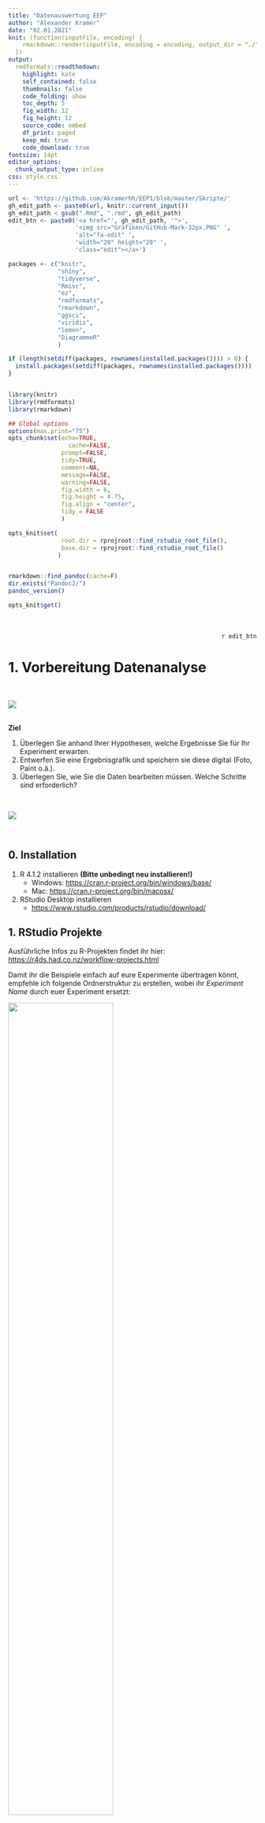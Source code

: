 ```yaml
---
title: "Datenauswertung EEP"
author: "Alexander Kramer"
date: "02.01.2021"
knit: (function(inputFile, encoding) {
    rmarkdown::render(inputFile, encoding = encoding, output_dir = "./")
  })
output:
  rmdformats::readthedown:
    highlight: kate
    self_contained: false
    thumbnails: false
    code_folding: show
    toc_depth: 5
    fig_width: 12 
    fig_height: 12
    source_code: embed
    df_print: paged
    keep_md: true
    code_download: true
fontsize: 14pt
editor_options: 
  chunk_output_type: inline
css: style.css
---
```







```r
url <- 'https://github.com/Akramerhh/EEP1/blob/master/Skripte/'
gh_edit_path <- paste0(url, knitr::current_input())
gh_edit_path < gsub(".Rmd", ".rmd", gh_edit_path)
edit_btn <- paste0('<a href="', gh_edit_path, '">',
                   '<img src="Grafiken/GitHub-Mark-32px.PNG" ',
                   'alt="fa-edit" ',
                   'width="20" height="20" ',
                   'class="edit"></a>')
```



```r




packages <- c("knitr",
              "shiny",
              "tidyverse",
              "Rmisc",
              "ez",
              "rmdformats",
              "rmarkdown",
              "ggsci",
              "viridis",
              "lemon",
              "DiagrammeR"
              )

if (length(setdiff(packages, rownames(installed.packages()))) > 0) {
  install.packages(setdiff(packages, rownames(installed.packages())))  
}         


library(knitr)
library(rmdformats)
library(rmarkdown)

## Global options
options(max.print="75")
opts_chunk$set(echo=TRUE,
	             cache=FALSE,
               prompt=FALSE,
               tidy=TRUE,
               comment=NA,
               message=FALSE,
               warning=FALSE, 
               fig.width = 6, 
               fig.height = 4.75, 
               fig.align = "center",
               tidy = FALSE
               )

opts_knit$set(
               root.dir = rprojroot::find_rstudio_root_file(),
               base.dir = rprojroot::find_rstudio_root_file()
              )


rmarkdown::find_pandoc(cache=F)
dir.exists("Pandoc2/")
pandoc_version()

opts_knit$get()
```


\
\
<div style="text-align: right"> `r edit_btn` </div>                                                

# 1. Vorbereitung Datenanalyse                    

\

![](Grafiken/Folie5.PNG)
\
\

**Ziel** 

1. Überlegen Sie anhand Ihrer Hypothesen, welche Ergebnisse Sie für Ihr Experiment erwarten.\ 
2. Entwerfen Sie eine Ergebnisgrafik und speichern sie diese digital (Foto, Paint o.ä.). \
3. Überlegen Sie, wie Sie die Daten bearbeiten müssen. Welche Schritte sind erforderlich? 

\

![](Grafiken/Folie7.PNG)

\

## 0. Installation

1. R 4.1.2 installieren **(Bitte unbedingt neu installieren!)**
    * Windows: <https://cran.r-project.org/bin/windows/base/> \
    * Mac: <https://cran.r-project.org/bin/macosx/> \
2. RStudio Desktop installieren 
    * <https://www.rstudio.com/products/rstudio/download/> \



## 1. RStudio Projekte

Ausführliche Infos zu R-Projekten findet ihr hier:
<https://r4ds.had.co.nz/workflow-projects.html>


Damit ihr die Beispiele einfach auf eure Experimente übertragen könnt, empfehle ich folgende Ordnerstruktur zu erstellen, wobei ihr *Experiment Name* durch euer Experiment ersetzt:

<a name="Ordner"></a>

![](Grafiken/Ordner.PNG){width="65%"}

Danach könnt ihr im Menü über **File -> New Project** ein Project erstellen. Wählt die Option **Existing Directory**:


![](Grafiken/projekt.PNG)

Und navigiert danach zu eurem **Experiment Ordner**.

Folgende Einstellungen solltet ihr vornehmen:

1. **Unter Tools -> Project Options**

![](Grafiken/projektoptionen.PNG)

2. **Unter Tools -> Global Options**

![](Grafiken/globaloptions.PNG)


In der Regel sollte Rstudio nun direkt zu Beginn euer Projekt laden und der Workspace von **R** sollte leer sein.

### Austausch von Projekten

Der riesige Vorteil von Projekten liegt darin, dass ihr nun einfach euren Ordner *Experiment Name* zippen und z.B. über OpenOlat euren Komiliton_innen zur Verfügung stellen könnt, z.B. in euren Ordner **Gruppenarbeit** über :

![](Grafiken/dateihochladen.PNG)

Egal wo eure Komiliton_innen den Ordner speichern, das Projekt sollte genauso laufen. Das ist ideal im Sinne der **Reproduzierbarkeit**!

\

#### Zippen

Hier findet ihr ein Tutorial zur Verwendung von 7-Zip. 

<https://www.top-windows-tutorials.com/free-zip/>

Gezippte Ordner könnt Ihr, wie oben beschrieben, auf Olat hochladen für eure Komiliton_innen und ggfs. wieder entzippen. Dann wird aus dem Zip-Ordner ein Olat-Ordner erstellt:

![](Grafiken/entzippen.PNG)

\

### Screencasts

**Windows**
Zippen und Projekte auf Olat teilen:

<iframe src="https://player.vimeo.com/video/499989775" width="640" height="564" frameborder="0" allow="autoplay; fullscreen" allowfullscreen></iframe>

**Mac**
Ordner erstellen, Projekt erstellen, komprimieren und Projekte auf Olat teilen:

<iframe src="https://player.vimeo.com/video/650904290" width="640" height="564" frameborder="0" allow="autoplay; fullscreen" allowfullscreen></iframe>


\

## 2. R Markdown
\

### Warum R Markdown

<a name="RMarkdown"></a>

![](Grafiken/Folie8.PNG)

Mit Hilfe von R Markdown können wir unseren `R-Code` in einen Text eingliedern.

Damit wird es einfacher eure Auswertung zu kommentieren und Grafiken und Tabellen können z.B. direkt aus dem Dokument in euren Bericht übernommen werden.

Darüberhinaus könnt ihr euren Code in Chunks gliedern und den Output direkt unter dem jeweiligen Code-Chunk ausgeben lassen. 

Das macht es sehr einfach Zwischenergebnisse zu kontrollieren und ihr habt den Output immer dort, wo er erzeugt wird.

Zuerst müsst ihr ein R Markdown erstellen. 

![](Grafiken/createNB.PNG)

Und dieses unter einem aussagekräftigem Namen speicher **File -> save as ...** in **Experiment Name/Skripte**

Zusätzlich muss eine Option angepasst werden. Mit der folgenden Einstellung sorgt ihr dafür das R-Markdown euren Projekt-Ordner als Working-Directory verwendet:

![RMarkdown Working Directory](Grafiken/MarkdownWD.PNG)

Nun können alle Pfade relativ zu eurem Projektordner angegeben werden.

\

### Text Formatierung

R Markdown bietet eine Reihe von Möglichkeiten eure Dokumente zu formatieren. So könnt ihr Text *kursiv* schreiben indem ihr ihn mit Sternen (\*kursiv\*) oder Unterstrichen umschließt (\_kursiv\_). 

Zwei Sterne (\*\*fett\*\*) oder Unterstriche (\_\_fett\_\_) erzeugen **fetten** Text. 

Einzelne Zeilenumbrüche im Markdown werden nicht in den Output übernommen. Dafür muss am Ende der Zeile ein \\ hinzugefügt werden. 

Hier \
sollte ein Zeilenumbruch sein. Hier 
nicht.

Diverse Zeichen haben in R-Markdown eine besondere Bedeutung wie z.B. __\*__ und **\_**. 

Wenn ihr diese im Output-Dokument darstellen wollt müsst ihr ein **\\** davor setzen (das gilt auch für den Backslash selbst, also muss **\\\\** verwendet werden). 

Ganze Abschnitte in denen ihr mehrere Sonderzeichen verwendet, könnt ihr mit ```` `...` ```` umschließen und damit gleichzeitig hervorheben.

\

### Überschriften

<a name="headings"></a>

Durch ein bzw. mehrere **\#** könnt Überschriften erzeugen. Die Anzahl der **\#** bestimmt das Level in der Überschriftenhierarchie:

\#\#\#  Level 4

\#\#\#\#  Level 5

\#\#\#\#\#  Level 6

#### Level 4 {.unlisted .unnumbered}
##### Level 5 {.unlisted .unnumbered}
###### Level 6 {.unlisted .unnumbered}


Anhand der Überschriften wird sowohl im Editor, als auch im späteren Dokument (dafür müsst ihr im Header die Option `toc: yes` hinzufügen unter `output:  html_document:`) ein Inhaltsverzeichnis angelegt.  



### Verlinkung

<a name="links"></a>

<style>
div.red { background-color:#ffb8b8; border-radius: 5px; padding: 20px;}
</style>

<style>
div.green { background-color:#b8ffb8; border-radius: 5px; padding: 20px;}
</style>

<style>
div.blue { background-color:#e6f0ff; border-radius: 5px; padding: 20px;}
</style>

<div class = "green">

**FANCY**

Ihr könnt im Output-Dokument auf Websites verlinken mit der folgenden Syntax `[verlinkter Text](http://example.com)` 

Lokale Links z.B. zu Ordnern sind nicht möglich. 

Wenn das Output-Format **html** ist, ist es benutzerfreundlicher, wenn ihr die Webseite in einem neuen Fenster öffnet. 

Dazu nutzen wir den html Tag `<a href="http://example.com" target="_blank">verlinkter Text</a>`.

Hier ist ein Link zu <a href="https://www.openolat.uni-hamburg.de/auth/RepositoryEntry/121701530/CourseNode/102475010134417" target="_blank">OpenOlat</a> 

In html haben wir zusätzlich die Möglichkeit, *innerhalb eines Dokuments* zu verlinken. Am einfachsten ist es, auf eine Überschrift zu verlinken. Dazu nutzen wir einfach eckige Klammern, in die wir den Namen einer Überschrift schreiben: [R Markdown] `([R Markdown])`.

Ähnlich zu Links könnt ihr Bilder einfügen:
`![Name des Bildes](/Pfad/zum/Bild)`, z.B. einen Screenshot aus den Kurs-Folien: \

![Projekt erstellen](Grafiken/ProjektErstellen.PNG){width="100%"}

**Benutzt dazu unbedingt den Header aus diesem Skript, ansonsten müsst ihr die Bilder in den Skript-Ordner packen.**
\
</div>

\

### Output Dokument erzeugen

#### Header

<a name="HTMLHeader"></a>

Im Header können diverse Argumente angegeben werden, die bestimmen, wie euer Output-Dokument gerendert wird (d.h. wie das Output-Dokument am Ende aussieht). Hier findet ihr eine kurze Einleitung:

<https://zsmith27.github.io/rmarkdown_crash-course/lesson-4-yaml-headers.html> 

Im Header könnt ihr Output-Formate angeben. Ich empfehle euch für den Start bei HTML zu bleiben. Dafür könnt ihr folgenden Header verwenden:

````
---
title: "Untitled"
author: ""
date: ""
knit: (function(inputFile, encoding) {
    rmarkdown::render(inputFile, encoding = encoding, output_dir = "./")
  })
output: 
  html_document:
    numbered: yes
    df_print: paged
    toc: yes
    toc_float: true
    self_contained: false
editor_options: 
  chunk_output_type: inline
---

````

Die Zeile `knit: (function(inputFile, encoding) {rmarkdown::render(inputFile, encoding = encoding, output_dir = "./")}` sorgt dafür, dass auch Bildpfade relativ zum Projektordner angegeben werden können. Eure Output-Dateien werden dann auch im Projektordner gespeichert.fgraph



Um nun ein Output-Dokument zu erzeugen gibt es zwei Möglichkeiten:

* über die Tastenkombination `Strg + Shift + K` bzw. :

![](Grafiken/Knit.PNG)

* über das Menü:

![](Grafiken/Knit2.PNG)

\


### R Code

#### Chunks

In R-Markdown wird der Code durch Chunks gegliedert, in diesen könnt ihr *R* ganz normal verwenden, wie ihr es von Skripten gewohnt seid. Es gibt drei Möglichkeiten Chunks einzufügen:

* Das Tastenkürzel `Strg + Alt + I` fügt einen Chunk ein

* Alles was ihr mit ```` ```{r}...``` ```` einschließt wird als R-Code interpretiert

* Im Menü fügt  **Insert** -> **R** einen Chunk ein \

![Chunk einfügen](Chunk.PNG)


Um einen Chunk auszuführen gibt es zwei Möglichkeiten
* Das Tastenkürzel `Strg + Shift + Enter` führt den Chunk aus
* Ihr klickt auf den grünen Pfeil rechts oben

![Chunk einfügen](Grafiken/Run.PNG)

\

<div class = "green">

**FANCY**

Für jeden Chunk lassen sich diverse Optionen im Header (`{r}`)ändern, hier eine Liste wichtiger Optionen:

* `{r, results = 'hide'}` Ergebnisse des Chunks werden nicht im Output-Dokument eingefügt
* `{r, message=FALSE}` Nachrichte beim Ausführen des Chunks werden nicht im Output-Dokument eingefügt
* `{r, warning=FALSE}` Warnungen beim Ausführen des Chunks werden nicht im Output-Dokument eingefügt
* `{r, error=FALSE}` Fehler beim Ausführen des Chunks werden nicht im Output-Dokument eingefügt
* `{r, eval=FALSE}` Chunk wird nicht ausgeführt beim kompilieren
* `{r, echo=FALSE}` Chunk wird nicht eingefügt im Output-Dokument
* `{r, include=FALSE}` Chunk wird ausgeführt beim kompilieren aber nicht eingefügt ins Output-Dokument

</div>

\

#### Inline Code

Um R-Code im Text zu verwenden könnt ihr ```` `r...` ```` verwenden . Und so z.B.\
einen Vector definieren `r vec = c(1,2,4)` (```` `r vec = c(1,2,4)` ````) und den Mittelwert ausgeben `r mean(vec)` (```` `r vec = mean(vec)` ````). Im Text ist dann nur das Ergebnis von ```` `r vec = mean(vec)` ```` zu sehen, im gleichen Format wie der umgebende Text.

Zudem könnt ihr Text hervorheben, wenn ihr ihn mit ```` `...` ```` umschließt.


\
\

## **Aufgaben**

1. Erstellt die [Ordnerstuktur](#Ordner) \
2. Erstellt ein R-Markdown [HTML](#RMarkdown) \
    * Datei erstellen
    * [Header](#HTMLHeader) anpassen (AutorInnen usw.)
    * Erstellt durch [Überschriften](#headings) eine Struktur, die die notwendigen Arbeitsschritte abbildet \
        - Erster Abschnitt enthält Kurzbeschreibung und Entwurf der Ergebnisgrafik ([link](#links) einfügen)
        - Zweiter heißt `R Setup` und enthält einen leeren Code-Chunk

<a href="https://ep.mafiasi.de/p/EEP_K_Session_Feedback" target="_blank">Feeback zur Session</a> Seminar K

<a href="https://ep.mafiasi.de/p/EEP_E_Session_Feedback" target="_blank">Feeback zur Session</a> Seminar E


## 3 R Setup
\

Damit unser Projekt vernünftig läuft. Müsst ihr ganz am Anfang folgenden Chunk einfügen:


```r
library(knitr)
opts_knit$set(
               root.dir = rprojroot::find_rstudio_root_file(),
               base.dir = rprojroot::find_rstudio_root_file()
              )
```

Dieser sorgt dafür, dass eure `Rmarkdown`-Dokumente im Projektordner ausgeführt werden und alle Pfade vernünftig funktionieren.


Zu Beginn des Skripts müssen Pakete einmalig installiert werden über eine der folgenden Möglichkeiten:

* `install.packages("Name  des  Pakets")`
* Menü -> Tools -> Install Packages...

In jeder Session müssen Pakete über `library(Name  des  Pakets)` geladen werden. Der folgende Chunk installiert und lädt ggplot2 

```r
install.packages("ggplot2")
library(ggplot2)
```

Wenn das Paket bereits installiert ist, kann es dabei zu Fehlermeldungen kommen.In folgendem Chunk: \

* schreiben wir alle Pakete, die wir benötigen in einen Vector
* kontrollieren ob alle Pakete installiert sind
  * `if (length(setdiff(packages, rownames(installed.packages()))) > 0) {...}`
* wenn Pakete fehlen, identifizieren wir sie
  * `rownames(installed.packages())` liefert alle installierten Pakete
  * `setdiff(packages, rownames(installed.packages()))` gibt uns alle Elemente aus **packages** die nicht installiert sind

* und installieren  nur Pakete die fehlen
  *install.packages(setdiff(packages, rownames(installed.packages())))
* schließlich werden alle Pakete geladen
  * dies ginge auch über `lapply(packages, require, character.only = TRUE)` 
* kommen neue Pakete hinzu \
  müssen diese dann lediglich in packages eingetragen werden


```r
#lapply(paste('package:',names(sessionInfo()$otherPkgs),sep = ""),detach,character.only = TRUE, unload = TRUE)

packages <- c("knitr",
              "shiny",
              "Rmisc",
              "tidyverse",
              "ez",
              "rmdformats",
              "rmarkdown",
              "ggsci",
              "viridis",
              "lemon",
              "posterdown",
              "apaTables"
              )
           

if (length(setdiff(packages, rownames(installed.packages()))) > 0) {
  install.packages(setdiff(packages, rownames(installed.packages())))  
}



# Die Reihenfolge ist hier wichtig, Rmisc muss vor dplyr/tidiverse geladen werden
library("tidyverse")
library("ez")




```

**Wichtig**: Damit euer Projekt ohne Probleme auf anderen Computern läuft, solltet ihr diesen Code-Chunk verwenden, denn wenn auf dem Computer Pakete fehlen, werden sie direkt installiert. Andernfalls würde es zu Fehlermeldungen kommen.


<div class = "green">

**FANCY**

```r

# Alternativ könnt ihr statt:

# library("Rmisc")
# library("tidyverse")
# library("ez")
# ...

# folgenden Befehl verwenden, der alle Pakete in packages mit einem Mal liest:

lapply(packages, require, character.only = TRUE)


```
</div>


Nützliche Infos zum Management von Paketen findet ihr unter dem folgenden <a href="http://methods-berlin.com/wp-content/uploads/Pakete.html" target="_blank">Link</a>

Packages werden ständig aktualisiert. Um die Replizierbarkeit einer Auswertung zu gewährleisten muss daher festgehalten werden, welche Paketversionen verwendet werden. 

Die Funktion `sessionInfo()` liefert genau diese Informationen.Idealerweise speichert ihr den Output in einer Textdatei z.B. mit der Funktion `writeLines()`. 

Die Funktion `capture.output()` wandelt den Output von `sessionInfo()` in einen exportierbaren String um. 
Wir nutzen `paste0(format(Sys.time(), "%Y%b%d"),"sessionInfo.txt")` um das Datum (`Sys.time()`) zu formatieren (`format()`) und zum Namen der Textdatei hinzuzufügen (`paste0()`). 

Damit vermeidet ihr, das die Datei versehentlich überschrieben wird, wenn ihr das Skript zu einen späteren Zeitpunkt nochmal laufen lasst. 

Es gibt diverse Möglichkeiten das Datum zu formatieren: (siehe z.B. <a href="http://applied-r.com/r-dates-and-times/" target="_blank">hier</a>)


```r

sessionInfo()
writeLines(capture.output(sessionInfo()), paste0(format(Sys.time(), "%Y%b%d"),"sessionInfo.txt"))


```
\

### Verkettete Befehle verstehen

<iframe src="https://player.vimeo.com/video/499994961" width="640" height="564" frameborder="0" allow="autoplay; fullscreen" allowfullscreen></iframe>

\

### Projekt-Settings checken

Wenn ihr euer RStudio-Projekt wie oben beschrieben konfiguriert habt, solltet ihr jedes Mal wenn das Projekt geöffnet wird im richtigen Working-Directory sein. 

Ihr könnt dies kontrollieren mit `getwd()`\
und ggf. korrigieren mit `setwd("C:/richtiger/Pfad/")`. 

Hierbei müsst ihr den absoluten Pfad angeben. \

**Korrigiert lieber die Einstellungen des Projekts und von R-Markdown**

```r
wd = getwd()
print(wd)
setwd(wd)

```
Der Workspace sollte ebenfalls leer sein. Ihr könnt dies kontrollieren mit `ls()`. \
Wenn der Output von `ls()` leer ist, ist es auch der Workspace. 

Andernfalls könnt ihr mit `rm(list=ls())` den Workspace leeren.

```r
ls()
rm(list=ls())
ls()
```
\

# 2. Eine Beispiel-Studie

![](Grafiken/StudieAbstract.PNG)

\

Den Original Text zur findet ihr <a href="https://doi.apa.org/doiLanding?doi=10.1037%2F0022-3514.80.3.381" target="_blank">hier</a> 

\


Die Studie hat einen ähnlichen Aufbau wie die meisten eurer Experimente. Abhängige Variablen sind Reaktionszeit und Antwortgenauigkeit. Allerdings gibt es drei unabhängige Variablen, die Art der Distraktoren (`DisktraktorTyp`), Expositionszeit (`Expositionszeit`) sowie der Target-Typ (`TargetTyp`). Der Einfachheit halber beschränken wir uns auf die Auswertung für emotionale Distraktoren. Die Aufgabe bestand darin anzugeben, ob sich in einer Menge von Gesichtern ein Zielreiz befand (Gesicht mit unterschiedlichem Ausdruck) oder nicht.


**Empirische Hypothesen** \

Bedrohliche Gesichter werden in einer Menge emotionaler Distraktoren schneller gefunden.

\

Die folgenden Stimuli wurden verwendet:
![](Grafiken/StudieStimuli.PNG)

\

**Ergebnisse**

![](Grafiken/StudieRes.PNG)


Eine gute Übung ist es, die Ergebnisse der Studie in den Kleingruppen verbal zu beschreiben!

Passen die Ergebnisse zu den Hypothesen?


# 3. Analyse einer VP
\

<!-- ![](Grafiken/workflow1.PNG) -->
\

```r
library(DiagrammeR)
DiagrammeR::grViz("
digraph dot {

graph [layout = dot,
       rankdir = LR,
       newrank=true,
       compound=true,
       label='Workflow\\n Dokumentation, Kommunikation, Reproduzierbarkeit\\n',
       labelloc  =  t, // t: Place the graph's title on top.
        fontsize  = 25]

node [shape = rect,
      style = filled,
      color = black]

edge [color=black]

node [fillcolor = red]
Import Bereingiung 
Ergebnispräsentation [label= 'Ergebnispräsentation \\n(z.B. Grafiken, Tabellen usw)']

node [fillcolor = white]
Zusammenfassen[label= 'Zusammenfasse (=Aggregieren)\n der Daten innerhalb der VP'] 
Deskriptive [label= 'Deskriptive Statistik\n für die Stichprobe berechnen'] 
Inferenzstatistik 

subgraph cluster_0 {
    rankdir=TB;
    rank=same;
		style=filled;
		color=red;
		node [style=filled,color=white,fillcolor = white ];
		Zusammenfassen -> Deskriptive -> Inferenzstatistik [constraint=false];
		label = 'Analyse';
		fontsize  = 20;
	} 

Import -> Bereingiung
Bereingiung -> Deskriptive [lhead=cluster_0] ;
Deskriptive-> Ergebnispräsentation [ltail=cluster_0];
Zusammenfassen [fillcolor= green]
Import [fillcolor= green]
Bereingiung [fillcolor= green]

}", width="100%", heigh="100%")
```


**Bereinigung:**

* Vollständigkeit der Daten
* Fehler 
* Extreme Reaktionszeiten
* Auffällige Versuchspersonen


### Skript/Markdown schreiben

In ein R-Skript/ gehören alle Befehle, die die Analyse reproduzierbar machen. Das Skript sollte so geschrieben sein, dass es für jeden beliebigen Datensatz anwendbar ist. Wenn es z.B. im aktuellen Datensatz keine Reaktionszeiten schneller als 200 ms gibt, dann sollten die Befehle zum Ausschließen von Trials mit kürzeren Reaktionszeiten trotzdem im Skript enthalten sein.


<a name="Import"></a>

### Daten Import

Das Cheat-Sheet zum Daten Import findet ihr hier:
<https://raw.githubusercontent.com/rstudio/cheatsheets/master/data-import.pdf>


1. Wir legen zunächst eine Liste aller logfiles an `list.files(pattern = ".csv")`
    * **pattern** definiert eine Zeichenkette die im Namen enthalten sein muss
    * Wir wollen also nur CSV-Files
2. Dann importieren wir einen Datensatz aus dieser Liste
    * `data.example <- data.files[1]`


```r
data.files <- list.files("Alle Daten/")
data.example <- data.files[1]
daten <- read.csv(paste0("./Alle Daten/", data.example ), header=TRUE, fileEncoding = "UTF-8-BOM")
```

\

### Datenbearbeitung mit dplyr

Dplyr bietet umfangreiche Funktionen zur Bearbeitung von Datensätzen, eine Übersicht über die wichtigsten Features findet ihr im <a href="https://raw.githubusercontent.com/rstudio/cheatsheets/master/data-transformation.pdf" target="_blank">dplyr Cheatsheet</a>.

Meiner Meinung nach ist es das derzeit beste Tool zur DatenBereinigung und Aggregation in R.

Einer der Gründe dafür ist die Verwendung von <a href="https://seananderson.ca/2014/09/13/dplyr-intro/" target="_blank">Pipes</a>

<a name="tidy"></a>
\

#### Tidy-Data 

Dplyr, ggplot und ez funktionieren ideal mit Tidy Data. Drei Kriterien definieren Tidy Data:

1. Jede Variable steht in einer Spalte

2. Jede Beobachtung steht in einer Zeile

3. Jeder Wert steht in einer Zelle der Datentabelle 


Was sind die Vorteile?

1. Wenn die Daten immer nach dem gleichen Schema strukturiert werden, ist es deutlich einfacher, neue Funktionen und Tools zu erlernen die auf diesem Schema basieren. Die Syntax und Logik ist dann häufig sehr ähnlich bis gleich.

2. `R` ist im Kern vektorbasiert, das heißt grob `R` ist am schnellsten wenn Operationen nicht auf einzelne Werte angewendet werden sondern Vektoren.

Eine ausführliche Erläuterung findet ihr <a href="https://r4ds.had.co.nz/tidy-data.html" target="_blank">hier</a>.

#### Ebenen der Datenanalyse

![](Grafiken/EbenenDatenanalyse.PNG)

\

#### wichtige Funktionen

* `filter(A==B)` wählt Zeilen anhand logischer Bedingungen aus (es werden Werte aus Spalte A mit Spalte B verglichen)
  *`!=` ungleich
  *`< ` kleiner
  *`<=` kleiner gleich
  *`> ` gößer
  *`=>` gröer gleich
* `select(A, B, C)` wählt Spalten A,B,C aus
* `rename(A=B)` Benennt Spalte A in B um
* `recode(sex, w = "weiblich", m = "männlich")` rekodiert Faktoren
* `mutate(C = A + B)` berechnet neue Spalten (C) aus bestehenden (A + B)
* `group_by(A,B)` gruppiert Datensatz nach Spalten (A,B), Summary-Funktionen werden für alle Gruppen die sich aus den Ausprägungen der Spalten ergeben separat angewendet
* `summarise(rt.mean = mean(rt))` aggregiert Spalten mit unterschiedlichen Funktionen  

```r
daten<- daten %>% 
  rename("Expositionszeit"= Condition1,
                 "TargetTyp"= Condition2) %>%
  mutate(Expositionszeit= as.factor(recode(Expositionszeit, "-1"= "1", "1"="2")),
         TargetTyp= recode(TargetTyp, "-1"= "friendly", "1"="threating"))

daten1 = filter(daten, rt>200)
daten2 = filter(daten, Expositionszeit == "A")
daten3 = select(daten, Expositionszeit, TargetTyp ,  corr)
```


<div class = "red">

**WICHTIG**: Im Allgemeinen muss bei allen Funktionen als erstes Argument der Datensatz angegeben werden. Später verwenden wir [Pipes](#Pipes), dann ist dies nicht mehr nötig. Alle obigen Funktionen folgen der gleichen Struktur:

* Das erste Argument ist ein Datensatz
* die folgenden Argumente beschreiben, was mit dem Datensatz passieren soll
* Das Ergebnis ist wieder ein Datensatz

</div>


#### Pipes {#Pipes}

Pipes **`%>%`** nehmen den Output eines Ausdrucks (meist eine Funktion) und verwenden ihn als Argument für die nächste Funktion. 

Damit lassen sich mehrere Funktionen miteinander verknüpfen. 

In unserem Fall ist der Output jeder Funktion der veränderte Datensatz, der weitergereicht wird an die nächste Funktion.

Die Logik ist immer gleich. Als erstes übergeben wir einen Datensatz `daten` und dann führen wir mit dem Datensatz einen Befehl nach dem anderen aus. 

```r
daten %>% 
  filter(rt>200) %>% 
  group_by(Expositionszeit) %>% 	
  dplyr::summarise(sum.err = sum(corr),
            mean.rt	= mean(rt),
            sd.rt 	= sd(rt),
            n 	= dplyr::n())



```

<a name="aggregieren"></a>

#### Spalten erstellen und aggregieren

![](Grafiken/mutate.PNG)

Mit `mutate()` könnt ihr neue Spalten erzeugen. Dies ist z.B. hilfreich wenn ihr aus mehreren Spalten eine neue Spalte berechnen oder einzelne Trials mit dem Mittelwert vergleichen wollt. In folgendem Beispiel erstellen wir zwei Spalten:
* eine die die Reaktionszeit in Sekunden enthält
* eine die den Mittelwert der VPs enthält für die Reaktionszeit.


```r
daten %>% mutate(rt.sekunden = rt/1000,
                 rt.mean = mean(rt))
  
```

`mean(rt)` nimmt alle Werte in `rt` und berechnet den Mittelwert. `mutate()` erkennt, dass nur ein Wert zurückgegeben wird und fügt diesen automatisch für jede Zeile zu. `rt/1000` gibt hingegen genauso viele Werte wie in `rt`stehen zurück. Also wird für jede Zeile ein unterschiedlicher Wert zugefügt. `mutate()` akzeptiert alle Funktionen die einen **Vektor** als Argument nehmen und entweder einen Wert oder genauso viele Werte wie in dem **Vektor** stehen zurückgeben. 

\

![](Grafiken/grouping.PNG)

Mit `group_by(Expositionszeit)` könnt ihr den Datensatz gruppieren. Eine Gruppe umfasst dabei alle Zeilen, die den gleichen Wert in Spalte `Expositionszeit` haben. `Expositionszeit` kann natürlich eine beliebige Spalte in eurem Datensatz sein, in der Regel jedoch ein Faktor. Verwendet ihr mehrere Spalten z.B. `group_by(Expositionszeit, TargetTyp)` wird eine Gruppe für jede Kombination aus Werten in `Expositionszeit` und `TargetTyp` erstellt. Alle Funktionen in `mutate()` und `summarise()` werden dann separat pro Gruppe durchgeführt. Hier fürgen analog zu oben eine Spalte mit dem Mittelwert der Reaktionszeit an, diesmal jedoch separat für jede Bedingung in `Condition`.


```r
daten %>% group_by(Expositionszeit) %>% 
          mutate(rt.mean = mean(rt))
  
```
Wie ihr seht unterscheiden sich nun die Werte in `rt.mean` je nachdem, was in `Expositionszeit` steht.

\

Mit `summary()` können wir die Daten nun zusammenfassen. `summary()` akzeptiert alle Funktionen die einen **Vektor** als Argument nehmen und nur einen einzigen Wert zurückgeben. Beispiele sind `mean()`, `n()` und `sd()`. Auch `summary()` wird in einem gruppierten Datensatz für jede Gruppe separat ausgeführt. Im Gegensatz zu `mutate()` fügt `summary()` aber nicht einen Wert an jede Zeile an, sondern liefert einen Datensatz mit nur eine Zeile pro Gruppe. Alle Spalten die nicht zur Gruppierung verwendet werden oder berechnet wurden in `summary()` werden verworfen. Im folgenden Beispiel werden Mittelwert, Standardabweichung und Anzahl der Trials berechnet.



```r
daten %>% 
  group_by(Expositionszeit, TargetTyp) %>% 	
  dplyr::summarise(
            mean.rt	= mean(rt),
            sd.rt 	= sd(rt),
            n 	= dplyr::n())



```
Wie erwartet enthält der Output eine Zeile pro Kombinaiton aus Bedingungen in `Expositionszeit` und `TargetTyp`. Spalten wie `id`, `phase` usw. wurden entfernt.

\

Später wenn mehrere VPs im Datensatz enthalten sind, wird häufig erst pro VP aggregiert und dann pro Bedingung. Die Logik bleibt die gleiche. 

```r

# aggregieren pro VP und Bedingungen

daten.vp <- daten %>%
  group_by(id, Expositionszeit, TargetTyp) %>%
  dplyr::summarise(
    vp.mean.rt	= mean(rt),
    vp.sd.rt 	= sd(rt),
    vp.n 	= dplyr::n()
  )


# aggregieren pro Bedingungen
# wichtig: wir nehmen den pro VP aggregierten Datensatz daten.vp als Input und lassen id als Gruppierungsvariable weg.

daten.agg <- daten.vp %>%
  group_by(Expositionszeit, TargetTyp) %>%
  dplyr::summarise(
    vp.mean.rt	= mean(vp.mean.rt),
    vp.sd.rt 	= sd(vp.mean.rt),
    vp.n 	= dplyr::n()
  )


```




<a name="Struktur"></a>

### Struktur prüfen und Rekodieren


```r
str(daten)

daten <- daten %>% mutate(TargetTyp = factor(TargetTyp),
                          gender = recode_factor(gender, w = "weiblich", m = "männlich", d= "divers")) 

str(daten)
```

Als Faktoren sollten definiert sein:

* alle kategorialen unabhängigen Variablen

* weitere kategoriale Variablen, die bei der Analyse berücksichtigt werden sollen (z.B. Geschlecht)

* Subject: ID / VP-Nummer

Die Reihenfolge in `recode_factor` bestimmt Reihenfolge der Faktorstufen in Abbildungen und Tabellen.


<a name="Uebungstrials"></a>

### Übungstrials entfernen

```r
## Übungstrials entfernen
daten <- daten %>%
  filter(phase != "uebung")
```

<a name="Vollstaendigkeit"></a>

### Vollständigkeit der Daten prüfen

Prüfen Sie, ob die Versuchsperson das Experiment bis zum Ende bearbeitet hat, z.B. durch Zählen der Zeilen im Datensatz oder durch Zählen der Anzahl der Trials pro Bedingung.

```r
# Anzahl der Zeilen im Datensatz
daten %>% count()
# Anzahl der Trials pro Bedingung
daten %>% 
  group_by(Expositionszeit, TargetTyp) %>%  # UV: muss durch Spaltenname ersetzt werden
  mutate(mean=mean(rt))

daten %>% 
  group_by(Expositionszeit, TargetTyp) %>%  # UV: muss durch Spaltenname ersetzt werden
  summarise(mean=mean(rt))
```

`group_by()` mit dieser Funktion wird der Datensatz nach Faktorstufen des angegebenen Faktors gruppiert und alle nachfolgende Schritte werden getrennt nach den Faktorstufen durchgeführt. In diesem Fall: Anzahl der Trials für alle Stufenkombinationen von Expositionszeit und TargetTyp werden mit count() gezählt. 

<a name="Antwortgenauigkeit"></a>

### Analyse der Antwortgenauigkeit



**Eine VP hat 10 Fehler gemacht. Ist das viel oder wenig?**


<div id="spoiler2" style="display:none">
<ul>
  <li>Das hängt von der Bezugsgröße ab:
    <ul>
      <li>bei 1000 präsentierten Trials: 1 %</li>
      <li>bei 20 präsentierten Trials: 50%</li>
    </ul>
  </li>
  
  <li>Der Vergleich der absoluten Fehleranzahl zwischen Bedingungen ist nur aussagekräftig, wenn in allen Bedingungen die gleiche Anzahl Trials präsentiert wurde.
    <ul>
      <li>sonst relative Fehlerzahl berechnen</li>
    </ul>
  </li>
</ul>
</div>

<button title="Click to show answer" type="button"
   onclick="if(document.getElementById('spoiler2') .style.display=='none')
              {document.getElementById('spoiler2') .style.display=''}
            else{document.getElementById('spoiler2') .style.display='none'}">
  Show/hide
</button>

\

**Zusammenfassend:**

Die Analyse der Antwortgenauigkeit (RA - Response Accuracy) soll pro Bedingung erfolgen. Die Antwortgenauigkeit kann berechnet werden als...

* Summe richtiger Antworten
* Anteil richtiger Antworten an allen Trials einer Bedingung

Wenn die Anzahl der praesentierten Trials sich zwischen den Bedingungen unterscheidet, sollte man ausschliesslich den "Anteil" betrachten, wenn man die Antwortgenauigkeit zwischen den Bedingungen vergleichen möchte. 

```r
daten %>% 
  group_by(Expositionszeit) %>% 
  summarise(RA.Summe = sum(corr),  
            RA.Anteil = mean(corr)) 
```

Erläuterung:

* `summarise()` = Zusammenfassung von Daten. notwendig um Funktionen wie mean(), sd(), sum() etc. auszuführen
* `RA.Summe` und `RA.Anteil` = selbstgewählte Name, erscheinen als Spaltennamen im Ergebnisoutput
* `mean()`, `sum()` = Funktionen
* `corr` = Spalte in Dataframe "daten"
\

<a name="Auschluss Extreme"></a>

### Ausschluss von Fehlertrials und extremen Reaktionszeiten

**Gibt es Trials, die nicht in die Auswertung der Reaktionszeiten eingehen sollen?**

\

<div id="spoiler" style="display:none">
  <ul>
    <li>abhängig vom jeweiligen Experiment und inhaltlichen Überlegungen
      <ul>
        <li>Keine allgemeinen Regeln</li>
        <li>nachschlagen, was in der Literatur üblich ist</li>
      </ul>
    <li>üblich für Reaktionszeitexperimente:
        <ul>
          <li>Reaktionszeiten nur für richtige Antworten analysieren (oder getrennt für richtige und falsche Antworten)</li>
          <li>zu schnelle und zu langsame Reaktionszeiten werden von der Analyse ausgeschlossen</li>
        </ul>
    </li>
  </ul>
</div>

<button title="Click to show answer" type="button"
   onclick="if(document.getElementById('spoiler') .style.display=='none')
              {document.getElementById('spoiler') .style.display=''}
            else{document.getElementById('spoiler') .style.display='none'}">
  Show/hide
</button>

\
\

### Strategien zur Identifizierung extremer Werte

* visuelle Inspektion der Verteilung der Daten (Histogramm, Boxplot) 
* absolute Cut-offs\
    * z.B. RTs < 200 ms; RTs > 2000 ms
* relative Cut-offs\
    * z. B. RTs > M + 3 SD pro Bedingung und VP (auch üblich: 2.5 SD, 2 SD)
    
**nicht zu viele Daten ausschließen** (< 5 bis 15%, abhängig von der Datenverteilung; Ratcliff, 1993)



\

<a name="visuelle Inspektion"></a>

### visuelle Inspektion

Daten filtern: Ausschluss von Trials, in denen die VP falsch reagiert hat
```r

# Daten filtern: Ausschluss von Trials, in denen die VP falsch reagiert hat
data.ohneFehler.df <- daten %>%
  filter(corr == 1)
```




**Histogram**
Verteilung der Reaktionszeiten - insgesamt (ohne Berücksichtigung der Bedingungen)
```r

ggplot( data=data.ohneFehler.df, aes(x= rt)) + geom_histogram(binwidth=100) + facet_grid(~Expositionszeit)

```

\

Verteilung der Reaktionszeiten pro Bedingung
```r

ggplot( data=data.ohneFehler.df, aes(x= rt)) + geom_histogram(binwidth=100) + facet_grid(Expositionszeit~TargetTyp)

```

\

**Boxplot**
Boxplot der Reaktionszeiten pro Bedingung
```r

ggplot( data=data.ohneFehler.df, aes(x= TargetTyp , y=rt)) + geom_boxplot() + geom_jitter()+ facet_grid(~Expositionszeit)

```

\

<a name="Ausreisseranalyse"></a>

### Ausreißeranalyse

Als untere Grenze für Reaktionszeiten wird üblicherweise ein absoluter cut-off Wert verwendet. Für die EEP-Experimente würde ich 200 ms empfehlen (Ausnahme Cueing: 100 ms).

```r
# zu schnelle Reaktionszeiten ausschliessen 
# wie viele RTs sind zu schnell?
data.ohneFehler.df %>% 
  filter(...) %>% 
  count()
# alle Trials mit zu schnellen Reaktionszeiten aus dem Datensatz entfernen
data.RT.df <- data.ohneFehler.df %>% 
  filter(...) 
```

Als oberer Grenze für Reaktionszeiten wird meist ein relativer Cut-off verwendet. Für EEP-Experimente empfehle ich M + 3 SD **pro Bedingung und VP**. Der Ausschluss zu langsamer Reaktionszeiten sollte pro Bedingung erfolgen, da sich die Reaktionszeiten zwischen den Bedingungen z.T. erheblich unterscheiden.

Überlegen Sie, mit welcher Formel sich "M + 3 SD" in R darstellen lässt.

<a name="TrialsNachFilter"></a>


In folgendem Chunk werden zu langsame und zu schnelle Trials gemeinsam ausgeschlossen und es werden die verbleibenden Trials pro Bedingung gezählt.

```r
# Auszählen
data.RT.df %>% 
  group_by(...) %>% 
  filter(rt < "Formel obere Grenze",
         rt > "Cutoff zu schnelle Reaktionszeiten") %>% 
  count()

# Filtern und neuen Datensatz erstellen
data.RT.df <- data.RT.df %>% 
  group_by(...) %>% 
  filter(rt < "Formel obere Grenze",
         rt > "Cutoff zu schnelle Reaktionszeiten")

```


```r
data.RT.df <- data.ohneFehler.df %>% 
  filter(rt > 200) %>% 
  group_by(Expositionszeit,TargetTyp) %>% 
  filter(rt < mean(rt) + 3*sd(rt)) %>% 
  count()

```

\

<a name="Aufgaben2"></a>
  
## **Aufgaben** 

1. Daten [importieren](#Import)
2. [Datenstruktur](#Struktur) prüfen
3. [Übungstrials](#Uebungstrials) entfernen
    * ggf. auch andere Trials entfernen, die nicht in der Auswertung berücksichtigt werden sollen
4. [Vollständigkeit](#Vollstaendigkeit) der Daten prüfen
5. Analyse der [Antwortgenauigkeit](#Antwortgenauigkeit) (pro Bedingung): 
    * Summe richtiger Antworten
    * Anteil richtiger Antworten an allen Trials einer Bedingung
6. Reaktionszeitanalyse:
    1. Ausschluss von Trials, in denen die VP falsch reagiert hat
    2. [Verteilung der Reaktionszeiten](#visuelle Inspektion) anschauen 
    3. [Ausreißeranalyse](#Auschluss Extreme): Ausschlusskriterien definieren; Empfehlung: 
        - absoluter Cut-off für zu schnelle RTs (**200 ms**)
        - relativer Cut-off für zu langsame RTs (__mean + 3*sd__ pro Bedingung und VP)
        - Filtern des Datensatz: Ausschluss extremer RTs
    5. Wieviele Trials pro Bedingung hat die VP nach dem Filtern noch?
    6. Berechnen der mittleren Reaktionszeit und Streuungsmaß pro Bedingung
        - ähnliche Vorgehensweise wie Analyse der [Antwortgenauigkeit](#Antwortgenauigkeit)


<a href="https://ep.mafiasi.de/p/EEP_K_Session_Feedback" target="_blank">Feeback zur Session</a> Seminar K

<a href="https://ep.mafiasi.de/p/EEP_E_Session_Feedback" target="_blank">Feeback zur Session</a> Seminar E


\

# 4. Automatisierte Auswertung für viele Versuchspersonen

\


```r
library(DiagrammeR)
DiagrammeR::grViz("
digraph dot {

graph [layout = dot,
       rankdir = LR,
       newrank=true,
       compound=true,
       label='Workflow\\n Dokumentation, Kommunikation, Reproduzierbarkeit\\n',
       labelloc  =  t, // t: Place the graph's title on top.
        fontsize  = 25]

node [shape = rect,
      style = filled,
      color = black]

edge [color=black]

node [fillcolor = red]
Import Bereingiung 
Ergebnispräsentation [label= 'Ergebnispräsentation \\n(z.B. Grafiken, Tabellen usw)']

node [fillcolor = white]
Zusammenfassen[label= 'Zusammenfasse (=Aggregieren)\n der Daten innerhalb der VP'] 
Deskriptive [label= 'Deskriptive Statistik\n für die Stichprobe berechnen'] 
Inferenzstatistik 

subgraph cluster_0 {
    rankdir=TB;
    rank=same;
		style=filled;
		color=red;
		node [style=filled,color=white,fillcolor = white ];
		Zusammenfassen -> Deskriptive -> Inferenzstatistik [constraint=false];
		label = 'Analyse';
		fontsize  = 20;
	} 

Import -> Bereingiung
Bereingiung -> Deskriptive [lhead=cluster_0] ;
Deskriptive-> Ergebnispräsentation [ltail=cluster_0, fillcolor= green];
Zusammenfassen [fillcolor= green]
Deskriptive [fillcolor= green];
}", width="100%", heigh="100%")
```

\
**Import**
Daten aller VPs in einen Datensatz

**Zusammenfassen:**
**pro VP**: mittlere Reaktionszeiten (Fehler, Antwortgenauigkeiten) getrennt nach Bedingungen

**Deskreptive Statistik:**
Statistische Kennzahlen (z.B. M, SD, Median, .. ) für alle AVs (Reaktionszeiten, Fehler, Antwortgenauigkeiten) getrennt nach Bedingungen


\

## Datenebene
\

![](Grafiken/datenebeneAlleVP.PNG)
\



1.Einlesen aller logfiles in eine Datentabelle (für jede neue VP kommen neue Zeilen dazu)

    * rbind()

    * for-Schleife
  
2. VP als zusätzlichen Faktor bei der Analyse betrachten

    * z.B. group_by(vp)

\

## For Loops

Warum: 
* für alle Versuchspersonen muss die gleiche Befehlsabfolge durchgeführt werden
Wie: 
* Befehlsabfolge in eine for-Schleife schreiben

**For loop**, formaler Aufbau:
```r
for (i in 1:3) {
  < befehl 1 >
    < befehl 2 >
    < … >
}
``` 		

\


<div class = "red">

(i in 1:3) 

i: Laufvariable (wird in jedem Durchlauf durch den aktuellen logfile ersetzt)
1:3: Anzahl der Durchläufe (= Anzahl der logfiles)

Innerhalb der geschweiften Klammern stehen die Befehle, die in jedem Durchlauf (d.h. für jeden logfile) durchgeführt werden sollen


</div>


\

<a name="Import Alle"></a>

## Alle Daten importieren



```r
data.files <- list.files("Alle Daten/")
```
\


<a name="Rohdatensatz"></a>

### Gemeinsamen Rohdatensatz erstellen

In dem folgendem Chunk lesen wir alle logfiles über eine For-Schleife ein


```r
data.df <- data.frame()

for (file in data.files){
  data = read.csv(paste0("./Alle Daten/", file ), header=TRUE, fileEncoding = "UTF-8-BOM")
  data.df = rbind(data.df, data)
}

```
\
\

<div class = "green">
**FANCY**

Alternativ kann dies auch mit `lapply()` und `do.call`geschehen. `lapply()` wendet eine Funktion auf jedes Element einer Liste an.


```
lapply(X, FUN)
Arguments:
-X: Vector oder Liste von Objecten
-FUN: Funktion die auf alle Elemente von X angewendet wird
```` 
FUN kann dabei der name einer Standard-Funktion sein (z.B. mean) aber auch eine selbstdefinierte Funktion
wie im Beispiel unten:


```
function(x){
  read.csv(paste0("./Alle Daten/", x ), header=TRUE, fileEncoding = "UTF-8-BOM")
}
```` 
Diese Funktion gibt eine Liste mit Datensätzen für jede VP aus. 

`do.call` wandelt eine Liste in Argumente für eine Funktion um:


```
do.call(Funktion, Liste)
Arguments:
-Liste: Liste mit Argumente für Funktion
-Funktion: Funktion die mit den Argumente aus Liste ausgeführt werden soll
````
Der Ausdruck `do.call(rbind, data.list)` wendet also `rbind` auf alle Datensätze in `data.list` an.

\


```r
data.list <- lapply(data.files, function(x){
  read.csv(paste0("./Alle Daten/", x ), header=TRUE, fileEncoding = "UTF-8-BOM")
})

data.df = do.call(rbind, data.list)

data.df<- data.df %>% 
  rename("Expositionszeit"= Condition1,
                 "TargetTyp"= Condition2) %>%
  mutate(Expositionszeit= as.factor(recode(Expositionszeit, "-1"= "1", "1"="2")),
         TargetTyp= recode(TargetTyp, "-1"= "friendly", "1"="threating"))

```

</div>

\
\

<a name="Skripte Anpassen"></a>

## Datenanalyse pro VP

Eure Skripte müssen nun an den veränderten Datensatz angepasst werden

* Spalte __id__ als Gruppierungsfaktor in `group_by(..., id)` einfügen
* in Grafiken: `facets=id~`, `facets=id~Expositionszeit`,`facets=Expositionszeit~id`

\
```r
data.df %>% 
  filter(rt>200) %>% 
  mutate(id = factor(id),
         gender = recode_factor(gender, m = "männlich", w = "weiblich", d= "divers")) %>% 
  group_by(id, Expositionszeit) %>% 	
  dplyr::summarise(sum.err = sum(corr),
            mean.rt	= mean(rt),
            sd.rt 	= sd(rt),
            n 	= dplyr::n())

```
\
Histogramme pro VP:


```r
qplot(x=TargetTyp, y=rt, data=data.df, geom=c("boxplot", "jitter"), binwidth=100, facets=id~Expositionszeit) 

ggplot( data=data.df, aes(x= TargetTyp , y=rt)) + geom_boxplot() + geom_jitter()+ facet_grid(id~Expositionszeit)

```
\

Wie ihr seht werden Plots pro VP sehr schnell unübersichtlich wenn ihr facets verwendet. Ihr könnt euch in dem Chunk einen Filter setzen mit dem ihr euch flexibel einzelne VPs ansehen könnt. 
\

<a id="BoxplotFilter"></a>

```r
VP = "K10"
data.id = data.df %>% filter(id == VP)

ggplot( data=data.id, aes(x= TargetTyp , y=rt)) + 
  geom_boxplot() + 
  geom_jitter()+ 
  facet_grid(id~Expositionszeit)
```

\


<div class = "green">

**FANCY** 

Alternativ könnt ihr auch eine Grafik pro VP mit dplyr und `%>%` erstellen. 

```r

plots <- data.df %>% 
         group_by(id) %>% 
         do( plots= ggplot( data=., aes(x= TargetTyp , y=rt)) + 
               geom_boxplot() + 
               geom_jitter()+ 
               facet_grid(~Expositionszeit) + 
               ggtitle(paste0("VP:", .$id))
)

print(plots$plots)

```



```r


plots <- data.df %>% 
         group_by(id) %>% 
         do( plots= ggplot( data=., aes(x= TargetTyp , y=rt)) + 
               geom_boxplot() + 
               geom_jitter()+ 
               facet_grid(~Expositionszeit) + 
               ggtitle(paste0("VP:", .$id))
)


```

Wir erstellen hier einen Datensatz `Plots` mit zwei Spalten:

  * `id` enthält die VP-ID
  * `plots`enthält einen Plot pro id

\



Anschließend packen wir die Plots in Tabs. \
 
\#\#\#\# Plotten in Tabs \{.tabset\}\

Erzeugt eine Überschrift, wobei `{.tabset}` bedeutet, dass der folgende Abschnitt in Tabs organisiert ist.

`{r, echo=T,  results='asis'}

for(i in seq_along(plots[[1]])){ \

  cat("##### VP: ",plots[[1]][[i]] , "\n") \
  
  print(plots[[2]][[i]]) \
  
  cat("\n\n") \ 
  
}` \

`results = 'asis'` legt fest, dass der Output von diesem Chunk als R-Markdown-Text interpretiert werden soll. 

Anschließend erzeugen wir mit:

* `cat("##### VP: ",plots[[1]][[i]] , "\n") ` neue Überschriften für die Tabs
* `print(plots[[2]][[i]])` und geben den Plot aus

**Bemerkung:** An dem Beispiel wird deutlich, dass `tibbles` (tidiverse Version von `Data.frames()`) sehr unterschiedliche Objekte in einer Zelle speichern können, theoretisch sogar andere tibbles (das würde allerdings der Idee von [Tidy-Data](#tidy) widersprechen). 

Diese Variante funktioniert nur für HTML-Output und erfordert ein fortgeschrittenes Verständnis von Tabs in R-Markdown. Hier findet ihr weitere Informationen:
<https://bookdown.org/yihui/rmarkdown-cookbook/html-tabs.html>

</div>

#### Plotten in Tabs {.tabset}

```r

for(i in seq_along(plots[[1]])){
  cat("##### VP: ",plots[[1]][[i]] , "\n")
  print(plots[[2]][[i]])
  cat("\n\n")
}


```

\

#### {.unlisted}

\

<a name="BoxplotAlleVPs"></a>

## Boxplot alle VPs

Zuerst Daten bereinigen und aggregieren. **Dies ist nur ein Beispiel, es sind nicht alle Schritte zur DatenBereinigung realisiert**

```r
data.alle.vps <- data.df %>% 
  filter(rt>200) %>% 
  mutate(id = factor(id),
         gender = recode_factor(gender, m = "männlich", w = "weiblich", d= "divers")) %>% 
  group_by(id, Expositionszeit, TargetTyp) %>% 	
  dplyr::summarise(mean.err = mean(corr),
            mean.rt	= mean(rt),
            sd.rt 	= sd(rt),
            n 	= dplyr::n())

```
\

**Boxplot Reaktionszeiten**

```r

ggplot( data=data.alle.vps, aes(x= TargetTyp , y=mean.rt)) + 
  geom_boxplot() + 
  geom_jitter()+ 
  facet_grid(~Expositionszeit)

```

\

**Boxplot Antwortgenauigkeiten**

```r

ggplot(data = data.alle.vps, aes(x = TargetTyp , y = mean.err)) + 
  geom_boxplot() + 
  geom_jitter() + 
  facet_grid( ~Expositionszeit)

```

**Boxplot Label** {#BoxLabel}

```r
pd = position_jitter(0.25)

ggplot(data = data.alle.vps, aes(x = TargetTyp , y = mean.rt, label = id)) + geom_boxplot() + geom_point(position =
                                                                                                           pd) + facet_grid( ~ Expositionszeit) + geom_text(position = pd, hjust =
                                                                                                                                                              1.5)

```



<a name="VPsausschließen"></a>

## VPs ausschließen {#VPsausschließen}

VPs ausschließen die manuell selektiert wurden (**Kriterien dokumentieren**).

```r

data.alle.vps %>% filter(id != "VPID")


```


VPs ausschließen nach Reaktionszeiten, Fehlerhäufigkeiten... (**Kriterien dokumentieren**)



```r

vp.err<- data.alle.vps %>% 
  group_by(id) %>% 
  summarise("AV Mittelwerte usw.")
  filter(mean.rt > "Formel obere Grenze" ,                     # wichtig: größer als obere Grenze 
         mean.rt < "Cutoff zu schnelle Reaktionszeiten",# wichtig: kleiner als untere Grenze 
         mean.corr < "Cutoff Minimum korrekte trials" # Muss ggf. pro VP und Bedingung geprüft werden!
         ) %>%  
  select(id) %>%
  distinct() %>% 
  pull(id)

vp.err

data.alle.vps %>% filter(!(id %in% vp.err))

```



```r

vp.err<- data.alle.vps %>% 
  group_by(id) %>% 
  filter(mean.rt > mean(mean.rt) + 1.5*sd(mean.rt) |    # wichtig: größer als obere Grenze 
         mean.rt < 250 ) %>%                         # wichtig: kleiner als untere Grenze 
  select(id) %>%
  distinct() %>% 
  pull(id)

vp.err

data.alle.vps %>% filter(!(id %in% vp.err))

```



## **Aufgaben**

1. Rohdatensatz erstellen 
    * enthält logfiles aller VPs
2. Skripte anpassen aus 2
    * [Schritte wie in 2](#Aufgaben2) für alle VPs in Rohdatensatz
3. VPs mit auffälligen Antwortmuster finden
    * VPs mit auffällig vielen Fehlern [(siehe Antwortgenauigkeit)](#Antwortgenauigkeit)
    * VPs mit auffällig [langsamen (oder schnellen) Reaktionszeiten](#BoxplotAlleVPs)
    * VP mit geringen [Anzahl an gültigen Trials](#TrialsNachFilter)
    *…
4. Ausschlusskriterien definieren (gut begründen)
5. [VPs ausschließen](#VPsausschließen)
6. aggregierten Datensatz erstellen  [(Infos zu group_by und summarise)](#aggregieren)
    * enthält zusammengefasste Daten pro VP und UV-Stufe
        * z.B. Mittelwert, SD der AV  
    * zur Berechnung der deskriptiven Gruppenstatistik verwenden

\

<a href="https://ep.mafiasi.de/p/EEP_K_Session_Feedback" target="_blank">Feeback zur Session</a> Seminar K

<a href="https://ep.mafiasi.de/p/EEP_E_Session_Feedback" target="_blank">Feeback zur Session</a> Seminar E

# 5. Grafiken
\


```r
library(DiagrammeR)
DiagrammeR::grViz("
digraph dot {

graph [layout = dot,
       rankdir = LR,
       newrank=true,
       compound=true,
       label='Workflow\\n Dokumentation, Kommunikation, Reproduzierbarkeit\\n',
       labelloc  =  t, // t: Place the graph's title on top.
        fontsize  = 25]

node [shape = rect,
      style = filled,
      color = black]

edge [color=black]

node [fillcolor = red]
Import Bereingiung 
Ergebnispräsentation [label= 'Ergebnispräsentation \\n(z.B. Grafiken, Tabellen usw)']

node [fillcolor = white]
Zusammenfassen[label= 'Zusammenfasse (=Aggregieren)\n der Daten innerhalb der VP'] 
Deskriptive [label= 'Deskriptive Statistik\n für die Stichprobe berechnen'] 
Inferenzstatistik 

subgraph cluster_0 {
    rankdir=TB;
    rank=same;
		style=filled;
		color=red;
		node [style=filled,color=white,fillcolor = white ];
		Zusammenfassen -> Deskriptive -> Inferenzstatistik [constraint=false];
		label = 'Analyse';
		fontsize  = 20;
	} 

Import -> Bereingiung
Bereingiung -> Deskriptive [lhead=cluster_0] ;
Deskriptive-> Ergebnispräsentation [ltail=cluster_0, fillcolor= green];
Ergebnispräsentation [fillcolor= green]
Deskriptive [fillcolor= green];
}", width="100%", heigh="100%")
```

\

## Screencast

### Teil 1

<iframe src="https://player.vimeo.com/video/663981707?h=cd41e49a19&amp;badge=0&amp;autopause=0&amp;player_id=0&amp;app_id=58479" width="640" height="564" frameborder="0" allow="autoplay; fullscreen" allowfullscreen title="2022-01-03 10-50-22"></iframe>

\

### Teil 2

<iframe src="https://player.vimeo.com/video/663982424?h=927dbb6708&amp;badge=0&amp;autopause=0&amp;player_id=0&amp;app_id=58479" width="640" height="564" frameborder="0" allow="autoplay; fullscreen" allowfullscreen title="2022-01-03 14-06-14.mkv"></iframe>

\

## Zwischenfeedback

<a href="https://ep.mafiasi.de/p/EEP_K_Zwischenfeedback" target="_blank">Zwischenfeedback</a> Seminar K

<a href="https://ep.mafiasi.de/p/EEP_E_Zwischenfeedback" target="_blank">Zwischenfeedback</a> Seminar E


## Allgemeine Hinweise

### Beispiele

**Negativbeispiel 1**

![](Grafiken/Negativbeispiel1.PNG)
\
\
\
\
\
\

**Negativbeispiel 2**

![](Grafiken/Negativbeispiel2.PNG)
\
\
\
\
\
\

**Besseres Beispiel**

![](Grafiken/Positivbeispiel1.PNG)
\
\

### Häufige Schwächen von Grafiken

* Mangelnde / unverständliche Beschriftung
    * Keine Achsenbeschriftungen
    * Einheiten fehlen (z.B. ms bei Reaktionszeiten)
    * Was zeigen Fehlerbalken?
* wenig informativ
* Unübersichtlich
* unnötiger Einsatz von Farbe, 3D Effekten, etc.
* zu geringe Auflösung („pixelig“)

\
\

### APA Richtlinien

The standards for good figures are simplicity, clarity, continuity and (of course ) information value. 

*A good figure:

* augments rather than duplicates the text ,
* conveys only essential facts, 
* omits visually distracting details,
* is easy to read -  its elements (type, lines, labels, symbols, etc.) are large enough to be read with   ease,
* is easy  to understand [...], 
* [...] is carefully planned and prepared .

*APA Manual 6th Edition, pp. 152*

\
\

**Auf folgendes achten:**

* scharfe und gleichmäßige Linien
* leicht zu unterscheidende Symbole
* lesbare Schrift: einfache Schriftart (ohne Serifen), Schriftgröße
* Messeinheiten angeben
* klare Beschriftung der Achsen
* alle Bestandteile der Abbildung sind beschriftet und erklärt, so dass die Abbildung selbsterklärend     ist
* Größe sollte Verwendungszweck angepasst sein

\
\

## Welche Grafik?

![](Grafiken/Beispiele.PNG)
\
\
\
\
\
\

**Minimaler Informationsgehalt**

Mittelwert + Streuungsmaß:

* Standardabweichung
* Standard Error of the Mean
* 95% Confidence Intervals

Alternative: Datenverteilung	

* Boxplot
* Violinplot
* ... 


<div class = "red">

**Wichtig:** Es wird mittlerweile häufig verlangt, dass Grafiken nicht nur mittlere Trends darstellen, sondern auch ersichtlich machen, ob die individuellen Daten durch den mittleren Trend gut repräsentiert sind. Dazu eignen sich z.B. Raincloudplots, Violinplots oder Boxplots mit individuellen Datenpunkten. 


Boxplots (ohne individuelle Daten) oder Balkendiagramme werden immernoch häufig verwendet, sind aber in einigen Stiuationen sehr problematisch. Hier ein Beispiel aus: \
<https://www.cedricscherer.com/2021/06/06/visualizing-distributions-with-raincloud-plots-and-how-to-create-them-with-ggplot2/>

![](Grafiken/boxplot-1.PNG)

Es ist nicht klar, ob alle Grupppen ungefähr gleich besetzt waren und ob die Daten bis auf dem Mittelwert überhaupt dem selben Muster folgen.

\

![](Grafiken/boxplot-with-n-1.PNG)

\

Selbst wenn wir die Gruppengröße wissen, ist immer noch nicht klar ob die Gruppen dem selben Muster folgen. Hierzu sind individuelle Datenpunkte nötig:

\

![](Grafiken/boxplot-raw-1.PNG)

\

Wir sehen, dass in diesem Beispiel die individuellen Daten sehr unterschiedlich verteilt sind. Gruppe 2 und 3 scheinen eher aus mehreren Untergruppen zu bestehen.Zu schwerwigenderen Fehlinterpretationen kommt es, wenn Mittelwertunterschiede zwischen den Gruppen eigentlich auf Unterschieden in den Untergruppen innerhalb der Gruppen beruhen.Wenn nur Mittelwerte und Fehlerbalken dargestellt werden, entsteht also häufig ein falscher Eindruck von Homogenität innerhalb von Gruppen oder Bedingungen.

\

```r
library(tweetrmd)
tweet_embed("https://twitter.com/CedScherer/status/1375438100298674179?s=20")

```

</div>

\

## ggplot

\

Die Idee hinter `ggplot` ist auf den ersten Blick schwer zu greifen. Im Gegensatz zu Standard Plot-Bibliotheken arbeitet ggplot mit Dataframes anstatt Vektoren oder Matrizen. In der Regel arbeitet ggplot sehr gut mit [Tidy-Data](#tidy) zusammen. 

Die wichtigsten Befehle und Grundlegende Konzepte findet ihr im <a href="https://raw.githubusercontent.com/rstudio/cheatsheets/main/data-visualization.pdf" target="_blank">Cheat Sheet</a>. Eine gute Dokumentation findet ihr auch <a href="http://www.cookbook-r.com/Graphs/" target="_blank">hier</a>

Grundsätzlich ist die Idee hinter ggplot ähnlich der von dplyr. Ihr legt eine Grundstruktur fest und könnt dann Schrittweise Komponenten hinzufügen. Der Aufbau von Grafiken folgt einer bestimmten Grammati. Mit Hilfe eines Datensatzes, einer Reihe von `geoms` und einer Datenstruktur (`aesthetics`)  lassen sich nahezu alle Grafiken realisieren. Datensatz und Koordinatensystem legen die Grundstruktur fest und mit `geoms` legt ihr fest, wie die Daten visualiert werden (Punkte, Linien, Boxplot ...).

`geoms` arbeiten layerbasiert. Das heißt ihr könnt `geoms` in mehreren Lagen übereinander zeichnen z.B.: 1. individuelle Datenpunkte
2. Mittelwerte und Streuungsmaße
3. Labels, kommentare usw.
\

### Datensatz und Struktur festlegen

**Wichtig:** wir verwenden tidy data, also jede VP*Bedingung in einer Zeile. Zu den wichtigsten aesthetics:

```
x=Expositionszeit       **Variable für X-Koordinaten im Plot**
y=rt.mean          **Variable für Y-Koordinaten**
color = TargetTyp **Unterschiedliche Farben (der Ränder von `geoms`) für Unterschiedliche Ausprägungen von TargetTyp**
group= TargetTyp  **Nach welchen Variablen sollen die Daten gruppiert werden (ähnlich dplyr)**
fill = TargetTyp  **wie color nur bezogen auf die Füllfarbe der `geoms`
```



```r
data.plot <- data.df  %>% 
  filter(corr ==1) %>% 
  group_by(id, Expositionszeit , TargetTyp) %>% 
  dplyr::summarise(rt.mean = mean(rt, na.rm = T),
                   corr.mean = mean(corr, na.rm = T))

plot <- ggplot2::ggplot(data = data.plot, ##Datensatz festlegen
                        aes(x = Expositionszeit,           ##Datenstruktur (“aesthetics”) definieren
                            y = rt.mean,))

print(plot)                               ##Plotten
```

\

### Geom-Layers hinzufügen

Damit ist die Grunddatenstruktur festgelegt, aber der Plot ist erstmal leer, denn wir haben keine `geoms` zur Visualisierung festgelegt. Da wir den Plot in `plot` gespeichert haben, können wir ihn und weiter modifizieren und ein Layer hinzufügen.


```r
plot <- plot + geom_point()
print(plot)
```


Wenn wir kontrollieren wollen, ob alle VPs dem globalen Trend folgen (B>A) können wir Linien hinzufügen pro VP. Dafür müssen wir die Daten aber gruppieren. Das können wir in den globalen aesthetics machen (`ggplot(data= , aes())`) oder für einzelne Layers festlegen, wie im Beispiel unten:

```r
plot + geom_line(aes(group=id))
```

#### Liste von `geoms`

geom_boxplot()
geom_violin()
geom_bar()
geom_histogram()
geom_point()
geom_line()
geom_errorbar()
geom_abline()
geom_hline()
geom_vline()

Eine erschöpfende Liste findet ihr <a href="https://ggplot2.tidyverse.org/reference/index.html" target="_blank">hier</a>


### Summary Statistics hinzufügen

Das sieht unerwartet aus. Der Grund ist, dass mehrere Werte pro VP und Expositionszeit gibt, nämlich einen für jede Ausprägung von TargetTyp. Das heißt wir hatten auch zu viele Punkte im Plot oben. Wir können die Daten direkt in ggplot zusammenfassen mit `stat_summary()`. Diese Funktion kann Daten ähnlich zu `dplyr::summarise()` aggregieren. Wir übergeben eine Funktion zum aggregieren durch `fun=mean` wenn wir z.B. den Mittelwert verwenden wollen.

```r
plot <- ggplot2::ggplot(data = data.plot, ##Datensatz festlegen
                        aes(x = Expositionszeit,           ##Datenstruktur (“aesthetics”) definieren
                            y = rt.mean, ))


plot <-
  plot + stat_summary(fun = mean,
                      mapping = aes(group = id),
                      geom = c("point")) +
  stat_summary(fun = mean,
               mapping = aes(group = id),
               geom = c("line"))
plot

```

Analog können wir den Mittelwert hinzufügen. Wir können die Farbe über `color="farbe"` oder die Größe über `size=xx` verändern und den Mittelwert so abheben.

```r

plot <-
  plot + stat_summary(
    fun = mean,
    mapping = aes(x = Expositionszeit, y = rt.mean),
    geom = c("point"),
    color = "red",
    size = 2
  ) + stat_summary(
    fun = mean,
    mapping = aes(x = Expositionszeit, y = rt.mean, group = 1),
    geom = c("line"),
    color = "red",
    size = 1
  )

plot
```


**Wichtig:** `geoms` lassen sich anpassen über Argumente wie:
*size          Größe von Punkte, Dicke von Linien
*color         Farbe der Konture
*fill          Füllfarbe
*alpha         Transparenz
*linetype     Linienart
*shape         Punktart

Wenn ihr das Argument an ein Layer übergebt, gilt es für das gesamte Layer wie im obigen Beispiel.
Übergebt ihr es jedoch als aesthic (z.B. `color = id`) weißt ggplot für jede Ausprägung der Variable eine andere Farbe, Linienart usw. usf. zu. In folgendem Beispiel weisen wir jeder VP eine Farbe zu.

```r

plot <-
  plot + stat_summary(
    fun = mean,
    mapping = aes(
      x = Expositionszeit,
      y = rt.mean,
      group = id,
      color = id
    ),
    geom = c("point"),
    size = 2
  ) +
  stat_summary(
    fun = mean,
    mapping = aes(
      x = Expositionszeit,
      y = rt.mean,
      group = id,
      color = id
    ),
    geom = c("line"),
    size = 1
  )

plot
```

\

## **Interaction-Plot**


Das solltet ihr später natürlich nicht machen, ein sinnvolleres Beispiel ist, dass wir zusätzlich TargetTyp plotten wollen, also einen Interaction-Plot. Dafür gruppieren wir nach **inteaction(id,TargetTyp)**, denn wir wollen auch die individuellen Daten sehen

```r
library(lemon)
Baseplot <- ggplot2::ggplot(data= data.plot, ##Datensatz festlegen
                aes(
                  x=Expositionszeit,           ##Datenstruktur (“aesthetics”) definieren
                  y=rt.mean,
                  group = TargetTyp,
                  color = TargetTyp,
                  shape = TargetTyp
                )) 

pd = position_jitter(seed=1)
Baseplot + 
  geom_point(alpha= 0.5, position= pd) +
  geom_line(mapping = aes(group = interaction(id, TargetTyp) ), alpha= 0.50, position= pd)



Interaction <-Baseplot + 
             geom_pointpath(mapping = aes(group = interaction(id, TargetTyp) ), position = pd, alpha= 0.5)
Interaction
```

Wir fügen wieder Mittelwerte hinzu.
 
```r
Interaction <- Interaction + stat_summary(fun=mean, 
                                          mapping= aes(x=Expositionszeit,
                                                       y=rt.mean,
                                                       group =TargetTyp), 
                                          geom=c("point") 
                                          ) + 
               stat_summary(fun=mean, 
                            mapping= aes(x=Expositionszeit,
                                         y=rt.mean, 
                                         group=TargetTyp), 
                            geom=c("line"),  
                            size=1.2)

Interaction
```


### Interaction mit ezPlot

Dies ist die einfachste Version einen Interaktionsplot zu erstellen. Leider sind hier die Fehlerbalken in within-Designs nicht korrekt

\
```r
#?ezPlot




ezPlot(data.plot
, dv = rt.mean 
, wid = id 
, x= .(Expositionszeit)
, within = .(Expositionszeit,TargetTyp) 
, split =.(TargetTyp)
, x_lab = "Expositionszeit"
  	, y_lab = "Reaktionszeiten (ms)"

)
```



<div class = "green">

**FANCY**


```r


pd <- position_jitter(0.2, seed=1)

Baseplot <- ggplot2::ggplot(data= data.plot, ##Datensatz festlegen
                aes(
                  x=Expositionszeit,           ##Datenstruktur (“aesthetics”) definieren
                  y=rt.mean,
                  group = TargetTyp,
                  color = TargetTyp,
                  shape = TargetTyp
                )) 

Interaction <- Baseplot + 
             geom_pointpath(mapping = aes(group = interaction(id, TargetTyp) ), position = pd, alpha= 0.5) + stat_summary(fun=mean, 
                                          mapping= aes(x=Expositionszeit,
                                                       y=rt.mean,
                                                       group =TargetTyp), 
                                          geom=c("point") 
                                          ) + 
               stat_summary(fun=mean, 
                            mapping= aes(x=Expositionszeit,
                                         y=rt.mean, 
                                         group=TargetTyp), 
                            geom=c("line"),  
                            size=1.2)

Interaction
```

</div>


### Facets

Wenn individuelle Daten in einem Interaction-Plot dargestellt werden, kann es schnell unübersichtlich werden. Eine Alternative ist die Bedingungen einer Variable in unterschiedlichen Plots darzustellen. Dazu eignet sich die Funktion `facet_grid`, die wir oben schon verwendet haben. Die Funktion erlaubt mehrere Grafiken in Spalten und Reihen zu organisiern. Dafür müsst ihr angeben, welche Variablen auf die Reihen bzw. Spalten aufgeteilt werden soll. Die Variablen müssen mit `vars()` umschlossen sein.

```r

Interaction + facet_grid(cols= vars(TargetTyp))

```


### Fehlerbalken



\

**Confidence Intervalle Within-Designs**

Im Within-Design müssen wir die Daten erst zusammenfassen mit `Rmisc::summarySEwithin`. Den neuen Datensatz können wir an `geom_errorbar()` übergeben. Wir müssen dann die aesthetics `ymin` und `ymax` angeben, welche den Start- und Endpunkt der Balken definieren. 

```r
SEwithinRT <- Rmisc::summarySEwithin(data.plot, measure = "rt.mean", withinvars = c("Expositionszeit", "TargetTyp"), idvar="id", conf.interval = .95)

SEwithinRT
```

\


<div class = "red">

**Achtung:** 
* Rmisc-Funktionen stehen in Konflikt mit dplyr-Funktionen (z.B. rename(), summarise()) 
* deswegen Rmisc nicht über library(Rmisc) in den Workspace laden, sondern nur für die genutzte Funktion (siehe oben im Beispiel)


</div>
\


```r
ErrorData <- Rmisc::summarySEwithin(data.plot, measure = "rt.mean", withinvars = c("Expositionszeit", "TargetTyp"), idvar="id", conf.interval = .95)


Interaction  + geom_errorbar(data=ErrorData,
                              mapping = aes(x= Expositionszeit, 
                                            ymin = rt.mean - se, 
                                            ymax=rt.mean + se ,
                                            color = TargetTyp,
                                            group= TargetTyp ),
                              size = 1.2, 
                              width=.2, 
                              position=position_dodge(0.1), 
                              show.legend = F,
                              )
```

Das ist zugegeben nicht ganz `tidy`, da wir einen neuen Datensatz erstellen müssen. Das liegt daran, dass wir im Within-Design nicht auf gruppenbasis die *Standard Error of the Mean* berechnen können, sondern immer den kompletten Datensatz brauchen.

Im Between-Design ist das nicht so und wir können `tidy`arbeiten. Wir definieren eine Hilfsfunktion, die den *Standard Error of the Mean* berechnet `sem <- function(x) sd(x)/sqrt(length(x))` und verwenden diese in `stat_summary`. Im Unterschied zu `geom_errorbar`, wo wir die Werte übergeben haben, müssen wir hier eine Funktion übergeben, die die Werte berechnet `function(i) mean(i) + sem(i)` für die obere Grenze und `function(i) mean(i) - sem(i)` für die untere Grenze.

```r

sem <- function(x) sd(x)/sqrt(length(x))


Interaction  + 
               stat_summary(fun.max=function(i) mean(i) + sem(i) ,
                            fun.min=function(i) mean(i) - sem(i), 
                            , mapping= aes(x=Expositionszeit,y=rt.mean, group=TargetTyp)
                            , geom=c("errorbar"),  size=1.2, width = 0.15)

```

Hier nochmal alles zusammen für die Genauigkeit.

```r
pd <- position_jitter(0.2, seed=1)

data.corr <- data.df  %>% 
  group_by(id, Expositionszeit , TargetTyp) %>% 
  dplyr::summarise(corr.mean = mean(corr, na.rm = T))

Accplot <- ggplot2::ggplot(data= data.corr, ##Datensatz festlegen
                aes(
                  x=Expositionszeit,           ##Datenstruktur (“aesthetics”) definieren
                  y=corr.mean,
                  group = TargetTyp,
                  color = TargetTyp,
                  shape = TargetTyp,
                  linetype = TargetTyp
                ))  +
  geom_pointpath(mapping = aes(group = interaction(id, TargetTyp) ), 
                            position = pd, alpha= 0.5) + 
  stat_summary(fun=mean, mapping= aes(x=Expositionszeit,
                                      y=corr.mean,
                                      group =TargetTyp),
               geom=c("point")) +
  stat_summary(fun=mean, 
                            mapping= aes(x=Expositionszeit,
                                         y=corr.mean, 
                                         group=TargetTyp), 
                            geom=c("line"),  
                            size=1.2)
sem <- function(x) sd(x)/sqrt(length(x))


Accplot  + stat_summary(fun.max=function(i) mean(i) + sem(i) ,
                            fun.min=function(i) mean(i) - sem(i), 
                            , mapping= aes(x=Expositionszeit,y=corr.mean, group=TargetTyp)
                            , geom=c("errorbar"),  size=1.2, width = 0.15)

```



## Boxplots

Wenn wir die Darstellungsart unseres Plots ändern wollen, wird der Vorteil davon `tidy` zu arbeiten deutlich. Denn im Grunde müssen wir kaum etwas am Code ändern  als die `geoms` und gruppieren nach `interaction(Expositionszeit, TargetTyp)` um eine Box pro Bedingung zu bekommen.


```r

Boxplot <-
  Baseplot + geom_boxplot(aes(group = interaction(Expositionszeit, TargetTyp)) ,
                          position = position_dodge(0.7),         ## Boxplots Expositionszeit sollen nebeneinander stehen für ein Level von Expositionszeit
                          width = 0.5) 

```


Auch den Mittelwert können wir wieder analog hinzufügen.

```r
Boxplot + stat_summary(fun=mean, mapping= aes(x=Expositionszeit,y=rt.mean, 
                                          group =TargetTyp), geom=c("point") ,
                       position=position_dodge(0.7) ## Stellt sicher, dass die Mittelwerte in den Boxen zentriert sind
                                          )
```


\

## **Raincloud Plots**

Raincloud-Plots sind häufig eine der besten Varianten, werden allerdings bei mehr als drei Bedingungen für eine UV sehr schwer zu implementieren. Für jeden Fakorstufe des Faktors auf der X-Achse müssen einzeln Halb-Violin- und Boxplots eingefügt werden. 
 
```r
library(gghalves)

Raincloudplot <- Accplot +
  geom_pointpath(mapping = aes(y = corr.mean, group = interaction(id, TargetTyp)),
                 
                 alpha = 0.5) +
  stat_summary(
    fun = mean,
    mapping = aes(x = Expositionszeit,
                  y = corr.mean,
                  group = TargetTyp),
    geom = c("point")
  ) +
  stat_summary(
    fun = mean,
    mapping = aes(x = Expositionszeit,
                  y = corr.mean,
                  group = TargetTyp),
    geom = c("line"),
    size = 1.2
  ) +
  
  geom_half_violin(
    data = . %>% dplyr::filter(Expositionszeit == "1"),
    aes(fill = TargetTyp),
    position = position_nudge(x = -.2),
    side = "l",
    color = NA,
    alpha = 0.3,
    #draw_quantiles=c(0.25, 0.5)
  ) +
  geom_half_violin(
    data = . %>% dplyr::filter(Expositionszeit == "2"),
    aes(fill = TargetTyp),
    position = position_nudge(x = .2),
    side = "r",
    color = NA,
    alpha = 0.3,
    #draw_quantiles=c(0.25, 0.75)
  ) +
  geom_boxplot(
    data = . %>% dplyr::filter(Expositionszeit == "1"),
    aes(
      group = interaction(Expositionszeit, TargetTyp),
      fill = TargetTyp
    ),
    alpha = 0.5,
    width = .1,
    outlier.shape = NA,
    position = position_nudge(x = -.12),
    notch = T
  ) +
  geom_boxplot(
    data = . %>% dplyr::filter(Expositionszeit == "2"),
    aes(
      group = interaction(Expositionszeit, TargetTyp),
      fill = TargetTyp
    ),
    alpha = 0.5,
    width = .1,
    outlier.shape = NA,
    position = position_nudge(x = .12),
    notch = T
  ) + stat_summary(
    fun.max = function(i)
      mean(i) + sem(i) ,
    fun.min = function(i)
      mean(i) - sem(i),
    ,
    mapping = aes(x = Expositionszeit, y = corr.mean, group = TargetTyp)
    ,
    geom = c("errorbar"),
    size = 1.2,
    width = 0.1
  )


Raincloudplot
```


```r


Raincloudplot <- Baseplot +
  geom_pointpath(mapping = aes(y = rt.mean, group = interaction(id, TargetTyp)),
                 
                 alpha = 0.5) +
  stat_summary(
    fun = mean,
    mapping = aes(x = Expositionszeit,
                  y = rt.mean,
                  group = TargetTyp),
    geom = c("point")
  ) +
  stat_summary(
    fun = mean,
    mapping = aes(x = Expositionszeit,
                  y = rt.mean,
                  group = TargetTyp),
    geom = c("line"),
    size = 1.2
  ) +
  
  geom_half_violin(
    data = . %>% dplyr::filter(Expositionszeit == "1"),
    aes(fill = TargetTyp),
    position = position_nudge(x = -.2),
    side = "l",
    color = NA,
    alpha = 0.3,
    #draw_quantiles=c(0.25, 0.5)
  ) +
  geom_half_violin(
    data = . %>% dplyr::filter(Expositionszeit == "2"),
    aes(fill = TargetTyp),
    position = position_nudge(x = .2),
    side = "r",
    color = NA,
    alpha = 0.3,
    #draw_quantiles=c(0.25, 0.75)
  ) +
  geom_boxplot(
    data = . %>% dplyr::filter(Expositionszeit == "1"),
    aes(
      group = interaction(Expositionszeit, TargetTyp),
      fill = TargetTyp
    ),
    alpha = 0.5,
    width = .1,
    outlier.shape = NA,
    position = position_nudge(x = -.12),
    notch = T
  ) +
  geom_boxplot(
    data = . %>% dplyr::filter(Expositionszeit == "2"),
    aes(
      group = interaction(Expositionszeit, TargetTyp),
      fill = TargetTyp
    ),
    alpha = 0.5,
    width = .1,
    outlier.shape = NA,
    position = position_nudge(x = .12),
    notch = T
  ) + stat_summary(
    fun.max = function(i)
      mean(i) + sem(i) ,
    fun.min = function(i)
      mean(i) - sem(i),
    ,
    mapping = aes(x = Expositionszeit, y = rt.mean, group = TargetTyp)
    ,
    geom = c("errorbar"),
    size = 1.2,
    width = 0.1
  )


Raincloudplot
```
\

\


## Balkendiagramme

Balkendiagramme sind hier nur der Vollständigkeit halber aufgeführt. 
Für Balkendiagramme sind die Anpassung noch einfacher, wir können direkt die Mittelwerte hinzufügen, und ändern nur die Füllungsfarbe.

```r

Balken <-
  Baseplot + stat_summary(fun=mean, mapping= aes(x=Expositionszeit,y=rt.mean, 
                                          group =TargetTyp,  fill= TargetTyp), linetype=1, geom=c("bar") ,
                       position=position_dodge(0.7) ## Stellt sicher, dass die Mittelwerte in den Boxen zentriert sind
                                          )

```

Fehlerbalken werden wieder analog eingefügt. Wir ändern nur color und linetype.

```r

Balken <- Balken + geom_errorbar(data=ErrorData,
                              mapping = aes(x= Expositionszeit, 
                                            ymin = rt.mean - se, 
                                            ymax=rt.mean + se ,
                                            group= TargetTyp ),
                              color = "black",
                              linetype = 1,
                              size = 1.2, 
                              width=.2, 
                              position=position_dodge(0.7), 
                              show.legend = F,
                              )

Balken
```

## Grafiken Formatiern
### Achsen Beschriften

```r
Raincloudplot <- Raincloudplot + labs(x = "Expositionszeit (s)", y= "Reaktionszeit in ms")
Raincloudplot

```

### Farben ändern/ Bezeichnung in der Legende ändern


```r
Raincloudplot <-
  Raincloudplot + scale_fill_brewer(
    name = "TargetTyp",
    palette = "Set2",
    labels = c("freundlich", "bedrohlich")
  ) +
  scale_color_brewer(
    name = "TargetTyp",
    palette = "Set2",
    labels = c("freundlich", "bedrohlich")
  )
Raincloudplot


```
\

**Verwendet ihr mehrere Aesthetics (Color und Fill im Beispiel) in der Grafik, muss die Legende für alle  codiert werden, sonst entstehen mehrere Legenden**

Allgemeine Hinweise zur Bearbeitung der Legende findet ihr<a href="http://www.cookbook-r.com/Graphs/Legends_%28ggplot2%29/" target="_blank">hier</a>


#### Welche Farben??
##### Druckerfreundlich

Papers werden resourcenschonend häufig in Grau gedruckt. Dabei bestimmt oft nur die Helligkeit (Luminanz) der Farbe den Grauton. Wenn gleichhelle (isoluminante) Farben verwendet werden, sind eure Graphen nicht mehr unterscheidbar. Es müssen also Farben gefunden werden, die sich in ihrer Luminanz unterscheiden. 

Das Paket `ggsci` bietet eine Ganze Reihe an Farbpalleten, mitunter auch eine Palette (`pal_npg`) die sich an Publikationen in **Nature** orientiert. Wir suchen manuell Farben aus `pal_npg` die sich in ihrer Luminanz unterscheiden. Dies können wir mit  `specplot` aus dem Paket `colorspaces` machen. 

```r
library(colorspace)
library(ggsci)


npg <- pal_npg("nrc")(10)        # gibt die RGB-Werte der kompletten Palette
specplot(npg)                    # Zeichnet Luminanz, Chroma und HUE Verlauf
specplot(npg)[c(1,4,7)]
```

In unserem Fall benötigen wir drei Farben (1,4 und 7 unterscheiden sich deutlich), die wir manuell auswählen und dann in `scale_color_manual` und  `scale_fill_manual` verwenden

```r

colors <- pal_npg("nrc")(10)[c(1,4,7)]

Raincloudplot <-
  Raincloudplot + scale_fill_manual(
    name = "TargetTyp",
    values = colors,
    labels = c("freundlich", "bedrohlich")
  ) +
  scale_color_manual(
    name = "TargetTyp",
    values = colors,
    labels = c("freundlich", "bedrohlich")
  )
Raincloudplot

```

##### Perzeptuell gleichförmig

Will man einen numerischen Verlauf durch Farben darstellen sollte man darauf achten, dass die Farbpalette perzeptuell gleichförmig ist, das heißt grob, dass ähnliche Unterschiede in den Daten zu ähnlichen Unterschieden in der Farbwahrnehmung führen sollten.

Die <a href="https://cran.r-project.org/web/packages/viridis/vignettes/intro-to-viridis.html" target="_blank">Viridis-Farbpaletten</a> erfüllen genau diesen Zweck. Darüberhinaus sind hier Farbpaletten enthalten die für Personen mit Farbfehlsichtigkeit ebenfalls perzeptuell gleichförmig sind.

Die Paletten können in `ggplot` über `scale_fill_viridis()` und `scale_color_viridis()` eingebunden werden.

```r
#install.packages("viridis")
library(viridis)

ggplot(data.frame(x = rnorm(10000), y = rnorm(10000)), aes(x = x, y = y)) +
  geom_hex() + 
  coord_fixed() +
  scale_fill_viridis() + 
  theme_bw()


```



### Symbole und Linientyp ändern

```r

Accplot + scale_shape_manual(
  values = c(20, 21),
  name = "TargetTyp",
  labels = c("freundlich", "bedrohlich")
) +
  scale_linetype_manual(
    values = c("12", "11"),
    name = "TargetTyp",
    labels = c("freundlich", "bedrohlich")
  )



Raincloudplot <-
  Raincloudplot + scale_shape_manual(
    values = c(16, 15),
    name = "TargetTyp",
    labels = c("freundlich", "bedrohlich")
  ) +
  scale_linetype_manual(
    values = c("12", "11"),
    name = "TargetTyp",
    labels = c("freundlich", "bedrohlich")
  )
Raincloudplot


```

Vielleicht habt ihr bemerkt, dass nun im Raincloudplot eine Legende verschwunden ist. Wie oben beschrieben legt ggplot für jede Ästhetik eine neue Legende an, es sei denn Name und Labels stimmen überein. Wir haben die Labels für Farben und Shapes vereinheitlicht, deshalb hat ggplot die Legenden zusammengeführt. `scale_linetype_manual` hat auf den Raincloudplot keinen Einfluss, da wir keine Ästhetik für `linetype` definiert haben (z.B. `aes(..., linetype= TargetTyp)`).


Allgemeine Hinweise zur Bearbeitung der Symbole und Linientypen findet ihr <a href="http://www.cookbook-r.com/Graphs/Shapes_and_line_types/" target="_blank">hier</a>.

### Stufen der Variable X auf der X-Achse benennen

```r
Balken <-
  Balken + scale_x_discrete(breaks = c("1", "2"),
                            labels = c("Stufe1", "Stufe2"))
Balken
```


### Y-Limits setzen

Es gibt mehrere Möglichkeiten X und Y Limits zu setzen, z.B. `ylim()` oder `scale_y_continuous(limits = c(min, max))`, bei diesen werden aber Datenpunkte außerhalb der Limits entfernt und `stat_summary` gibt nicht mehr die korrekten Werte aus. Deshalb ist es ratsam `coord_cartesian(ylim=c(min, max))` zu verwenden.

```r
Balken +  ylim(1100, 1300)

Balken <-
  Balken +  coord_cartesian(ylim = c(1100, 1300))
Balken
```


### Themes

Mit `theme()` könnte ihr Komponenten des Layouts verändern, die sich nicht direkt auf die Daten beziehen, d.h. Titel, Achsen, Legende usw.. Mit `theme_get()`könnt ihr alle Optionen betrachten.

Es gibt eine Reihe vordefinierter Themes die ihr z.B. <a href="https://ggplot2.tidyverse.org/reference/ggtheme.html" target="_blank">hier</a> findet. Diese könnt ihr sehr einfach verwenden

```r
Raincloudplot

Raincloudplot + theme_bw()

Raincloudplot + theme_classic()

Raincloudplot + theme_linedraw()
```

Es lohnt sich in der Regel sich ein Standard-Theme zu definieren, dass man dann für alle Plots verwendet, sodass die Grafiken ein einheitliches Layout haben und aufgeräumt aussehen.
Wenn ein bestimmtes Element entfernt werden soll, kann dafür `element_blank()` verwendet werden.

Unter `?element_blank` findet ihr alle gängigen Element-Typen die verwendet werden können und welche Argumente übergeben werden können.

```r
StandardTheme <- theme(
            axis.line = element_line(colour = "black"), # Hauptachsenfarbe schwarz
            panel.grid.major = element_blank(),  # Hauptgitterlinien entfernen
            panel.grid.minor = element_blank(),  # Untergitterlinien entfernen
            panel.border = element_blank(),      # Rahmen entfernen
            panel.background = element_blank(),  # Hintergrund leer, d.h. weiß
            text=element_text(size=14),          # allgemeine Schriftgröße auf 14 setzen
            axis.title.x = element_text( size=14, face="bold", colour = "black"), # Farbe schwarz und Fett
            axis.title.y = element_text( size=14, face="bold", colour = "black"),
            strip.text =  element_text( size=12),
            axis.text = element_text( size=12),
            legend.background = element_rect(colour = "black"), # Rahmen um Legende
            legend.key = element_blank(),
            legend.key.size = unit(1, "lines"))


Raincloudplot
 
Raincloudplot +  StandardTheme


```


## Speichern/ exportieren

`ggsave` speichert automatisch euren letzten `ggplot`, ihr könnt aber auch explizit den Plot als Argument übergeben. 



```r

ggsave("Grafiken/experiment_grafik.pdf", width = 18, height = 12, units = "cm", dpi = 300)
ggsave("Grafiken/experiment_grafik2.pdf", plot= Interaction, width = 18, height = 12, units = "cm", dpi = 300)

```

In diesem Beispiel wurden die Grafiken als PDFs gespeichert. Das hat den Vorteil, dass die Dateien als <a href="https://de.wikipedia.org/wiki/Vektorgrafik" target="_blank">Vektorgrafiken</a> vorliegen. Im wesentlichen heißt das, dass ihr die Größe der Grafik im nachhinein beliebig verändern könnt, ohne das die Grafik unscharf wird.

In der Form können die Grafiken allerdings nicht in Word oder Powerpoint eingebunden werden (**Ausnahme Mac**). Dafür solltet ihr direkt das PNG-Format wählen mit einer hohen Auflösung (Journals verlangen **300 dpi** Minimum).

Das Format wird über die Endung des Dateinamen festgelegt.

```r

ggsave("Grafiken/experiment_grafik.PNG", width = 18, height = 12, units = "cm", dpi = 300)
ggsave("Grafiken/experiment_grafik2.PNG", plot= Interaction, width = 18, height = 12, units = "cm", dpi = 300)

```


\

## **Aufgaben**

1. Erstellt für jede Kern-Hypothese eine aussagekräftige Grafik!
    *

<a href="https://ep.mafiasi.de/p/EEP_K_Session_Feedback" target="_blank">Feeback zur Session</a> Seminar K

<a href="https://ep.mafiasi.de/p/EEP_E_Session_Feedback" target="_blank">Feeback zur Session</a> Seminar E



# 6. Inferenzstatistik

\

## Screencast

<iframe src="https://player.vimeo.com/video/662263629?h=16d707bd42&amp;badge=0&amp;autopause=0&amp;player_id=0&amp;app_id=58479" width="640" height="564" frameborder="0" allow="autoplay; fullscreen" allowfullscreen title="2022-01-04 12-31-25"></iframe>

\


```r
library(DiagrammeR)
DiagrammeR::grViz("
digraph dot {

graph [layout = dot,
       rankdir = LR,
       newrank=true,
       compound=true,
       label='Workflow\\n Dokumentation, Kommunikation, Reproduzierbarkeit\\n',
       labelloc  =  t, // t: Place the graph's title on top.
        fontsize  = 25]

node [shape = rect,
      style = filled,
      color = black]

edge [color=black]

node [fillcolor = red]
Import Bereingiung 
Ergebnispräsentation [label= 'Ergebnispräsentation \\n(z.B. Grafiken, Tabellen usw)']

node [fillcolor = white]
Zusammenfassen[label= 'Zusammenfasse (=Aggregieren)\n der Daten innerhalb der VP'] 
Deskriptive [label= 'Deskriptive Statistik\n für die Stichprobe berechnen'] 
Inferenzstatistik 

subgraph cluster_0 {
    rankdir=TB;
    rank=same;
		style=filled;
		color=red;
		node [style=filled,color=white,fillcolor = white ];
		Zusammenfassen -> Deskriptive -> Inferenzstatistik [constraint=false];
		label = 'Analyse';
		fontsize  = 20;
	} 

Import -> Bereingiung
Bereingiung -> Deskriptive [lhead=cluster_0] ;
Deskriptive-> Ergebnispräsentation [ltail=cluster_0, fillcolor= green];
Ergebnispräsentation [fillcolor= green]
Inferenzstatistik [fillcolor= green];
}", width="100%", heigh="100%")
```

\


## Prinzip der Anova

![](Grafiken/ANOVA.PNG)

\

## Anova mit Messwiederholung 

![](Grafiken/rmANOVA.PNG)

\

## Mehrfaktorielle Anova

![](Grafiken/ANOVA2F.PNG)


\

<a name="HypothesenAnova"></a>

## Hypothesen der Anova

![](Grafiken/Hypothesen.PNG)

\

## Annahmen der Anova

* AV: mindestens intervallskaliert

* UV: kategorial (nominalskaliert)

* Normalverteilung der Fehler (Residuen) innerhalb jeder Faktorstufe
\

**within-subject ANOVA:**

* Abhängigkeit der Messungen

* Sphärizität bei mehr als zwei Stufen des within-subject Faktors (= Gleichheit der Varianzen der paarweisen Differenzen zwischen den Messwiederholungen)
\

![](Grafiken/Mauchly.PNG)

\

**between-subject ANOVA:**

* Unabhängigkeit der Messungen

* Varianzhomogenität
\ 

## Datenebene

![](Grafiken/datenebeneInferenz.PNG)
\

<a name="ezAnova"></a>


## ezAnova

Mit ezAnova lassen sich die gängigsten ANOVA-Designs komfortabel auswerten.

Die Syntax des Befehls sieht folgendermaßen aus:

\

```
myanova <- ezANOVA(daten
, dv = AV  **Abhängige Variable**
, wid = vp **Variable die VP-Nummer enthält**
, within = .(A,B) **Within-subject Faktoren**
, between = .(C,D) **Between-subject Faktoren**
)
```

\

In dem Beispiel-Experiment haben beide UV nur zwei Stufen. In diesem Fall kann Sphärizität nicht auftreten. Um euch dennoch den Umgang mit Sphärizität zeigen zu können, ändern wir das Beispiel ab und fügen dem Faktor Expositionszeit eine weitere Stufe hinzu.
Eine einfache Auswertung würde für das Beispiel Experiment mit 2 faktoriellem  Within-Design dann so aussehen:

\


```r
library(ez)

##############################################################
#  Diese Schritte dienen nur dazu, das Beispiel anzupassen,  #
#  Ihr könnt eure aggregierten Datensätze verwenden          #
##############################################################

third.level <-data.df %>% 
  filter(corr ==1, Expositionszeit ==2) %>%
  rowwise() %>%
  mutate(Expositionszeit ="3",
         rt = rt + ifelse(TargetTyp=="threating", rnorm(1,0, 100) ,rnorm(1,50, 100)))

data.anova <- rbind(data.df, third.level)

data.anova <- data.anova  %>% 
  filter(corr ==1) %>% 
  group_by(id, Expositionszeit , TargetTyp) %>% 
  dplyr::summarise(rt.mean = mean(rt, na.rm = T),
                   corr.mean = mean(corr, na.rm = T))

##############################################################


ezDesign(data= data.anova, x = Expositionszeit, y = TargetTyp)

myanova <- ezANOVA(data.anova
, dv = rt.mean 
, wid = id 
, within = .(Expositionszeit,TargetTyp) 
)

myanova



```



\
Der Output beinhaltet drei Tabellen:

1. Die Zusammenfassung der Ergebnisse der Anova

2. Mauchly's Test auf Spherizität

3. Spherizität-Korrekturen nach Greenhouse-Geisser und Huynh-Feldt 

Schaut euch die Bedeutung der Spalten mit `?ezANOVA` einmal an.

\

Zuerst müssen wir kontrollieren, ob die Voraussetzungen für die Anova erfüllt sind mit dem `Mauchly's Test for Sphericity`.

In diesem Beispiel wird der Test auf Spherizität signifikant für die Effekte **Expositionszeit** und **Expositionszeit:TargetTyp**, für **TargetTyp** gibt es keine Werte, da **TargetTyp** nur zwei Faktorstufen hat.

\
```r

myanova$`Mauchly's Test for Sphericity`

```

\

Das heißt es müssen die korrigierten Werte betrachtet werden für **Expositionszeit** und **Expositionszeit:TargetTyp** ( `p[GG]` für Greenhouse-Geisser oder `p[HF]` für Huynh-Feldt . 

\
```r

myanova$`Sphericity Corrections`

```

\

An den **p-Werten** (Spalten `p <.05`,  `p[GG] <.05`) erkennen wir, dass **Expositionszeit** und **Expositionszeit:TargetTyp** signifikant sind.

Sehr kleine Werte werden in **scientific notation** wiedergegebn: Xe-05 = X * 0.00001 (Komma 5 Stellen nach links verschieben)


**Effektstärke** `ges`: generalized eta squared ($\eta ^2 _G$)

* Maß für die Effektstärke 

* wie viel Varianz an der Gesamtvarianz wird durch diesen Effekt aufgeklärt?

* $\eta ^2 _G$ ist maximal 1 

\
**Ergebnisnotation**: $F$(6, 264) = 19.71, $p$ < .001, $\eta ^2$  = .05
  
\

`ezanova` testet auch im between Design die Voraussetzung der Varianzhomogeneität. Ist diese verletzt, sind in der Regel nonparametrische Verfahren der Anonva vorzuziehen.

```r
myanovaBetween <- ezANOVA(data.anova
, dv = rt.mean 
, wid = id 
, between = .(Expositionszeit,TargetTyp) 
)

myanovaBetween
```


Für die Ergebnispräsentation könnt ihr die Werte aus den Tabellen kopieren oder ihr verwendet z.B. das Paket `apaTables` um formatierte Tabellen direkt aus `R` zu bekommen.

```r
library(apaTables)

###########################################################
# Ihr könnt mit dem folgenden Befehl die Tabellen direkt  #
#   im APA-Format in eine Worddatei exportieren.          #
#   Legt dafür vorher einen Ordner "Tabellen" an          #
###########################################################

apa.ezANOVA.table(myanova, 
                  table.title = "Anonva (Messwiederholung) der Reaktionszeiten",
                  filename = "Tabellen/EEP_Anova.doc",
                  table.number= 1
                  )
```



### Interaction mit ezPlot

Dies ist die einfachste Version einen Interaktionsplot zu erstellen. Leider sind hier die Fehlerbalken in within-Designs nicht korrekt

\
```r
#?ezPlot

ezPlot(data.anova
, dv = .(rt.mean)
, wid = .(id) 
, x= .(Expositionszeit)
, within = .(Expositionszeit,TargetTyp) 
, split =.(TargetTyp)
, x_lab = "Expositionszeit"
  	, y_lab = "Reaktionszeiten (ms)", 
#do_bars = FALSE,
type = 2
#print_code=T
)

```


<a name="Post-Hoc-Tests"></a>

## Post-Hoc Tests 

* ANOVA: testet bei Haupteffekten und Interaktionen ob sich mindestens zwei Faktorstufen oder Bedingungen signifikant voneinander unterscheiden

* Ist die Anzahl der Faktorstufen > 2, vergleicht man anschließend mit paarweisen t-Tests, welche der Bedingungen sich voneinander unterscheiden

* Problem der Alpha-Fehler Kumulierung

\

`pairwise.t.test()`
* paarweise Vergleiche aller Faktorstufen

* Korrektur für multiples Testen (z.B. Bonferroni, FDR, Holm etc.)

* Datensatz muss aggregiert sein (keine einzelnen Trials, enthält für jede VP den Mittelwert jeder Bedingung)

\



### pairwise.t.test()

pairwise.t.test(daten$rt, daten$Faktor1, paired=T)

`paired = T` : within-subject factors

Zwei Faktoren:

`pairwise.t.test(daten$rt, interaction(daten$Faktor1,daten$Faktor2), paired=T)`

p.adjust: Auswahl der Korrekturmethode (z.B. “none”, “holm”, “bonferroni”)

`pairwise.t.test(daten$rt, daten$Faktor1, paired=T, p.adj = „bonf“)`

\

```r

pttest <- pairwise.t.test(data.anova$rt.mean, interaction(data.anova$Expositionszeit, data.anova$TargetTyp), paired= T , p.adj = "bonf")

pttest
```

\
**Wichtig**: Einige P-Werte sind in diesem Beispiel 1. Das liegt an der Bonferroni-Methode. Wenn wir $n$ Tests durchführen liefert diese $p*n$ als neuen P-Wert. Dieser Wert kann dann größer als 1 werden (und wird von **R** dann als 1 gelistet). 


\
pairwise.t.test() gibt nur die p-Werte, aber keine t-Werte aus

1. p-Wert: pairwise.t.test() mit Korrektur für multiple Vergleiche ausführen

2. `Freiheitsgrade df` (degrees of freedom): Anzahl VPs minus 1

3. t-Wert: 
  
    1. pairwise.t.test() mit p.adjust=„none“ ausführen, pWert ablesen

    2. t-Wert: aus t-Verteilung ablesen mit:
    
		   * `qt(0.5*pWert, df)` negativer t-Wert
		   
		   * oder `qt(1-0.5*pWert, df)`   positiver t-Wert


**Bemerkung:** Ihr könnt obiges Vorgehen manuell für die P-Werte von Interesse durchführen. In der Regel sind es nur einige Vergleiche, die wirklich interessieren.

\

<div class = "green">

**FANCY**

Wir können es aber auch für alle P-Werte automatisch machen.

`pairwise.t.test()` speichert die p-Werte in einer Matrix. 

Wir können eine Funktion definieren `lookupT`, der wir den P-Wert(`p`), die Freiheitsgrade (`df`) und eine Zahl übergeben (`sign`), die angibt, ob wir den positiven oder negative t-Wert berechnen wollen.

Mit `apply` können wir `lookupT`auf jeden p-Wert in der Output-Matrix von `pairwise.t.test()` anwenden.

```r

pttest <- pairwise.t.test(data.anova$rt.mean, interaction(data.anova$Expositionszeit, data.anova$TargetTyp), paired= T , p.adj = "none")

lookupT <- function(p, df, sign=1){
  if (sign < 0){
    return(qt(0.5*p, df))
  } else {
    return(qt(1 - 0.5*p, df))
  }
}

apply(pttest$p.value, c(1,2), function(x){lookupT(x, 10 -1)})

```


</div>


\

## **Aufgaben**


* Wie lassen sich eure Hypothesen in statistische Hypothesen im Anova Design umsetzen?
    * Welche Haupt- und Interaktionseffekte erwartet ihr? [link](#HypothesenAnova)
    * Welche Post-hoc Tests sind sinnvoll? [link](#Post-Hoc-Tests)            
* Wertet eure Daten mit `ezAnova()` und `pairwise.t.test()` aus.

\

<a href="https://ep.mafiasi.de/p/EEP_K_Session_Feedback" target="_blank">Feeback zur Session</a> Seminar K

<a href="https://ep.mafiasi.de/p/EEP_E_Session_Feedback" target="_blank">Feeback zur Session</a> Seminar E




# 7. Klausur Übungen
\


```r
library(shiny)

knitr::include_app("https://alexanderkramer.shinyapps.io/trainingsapp/", height = "700px")


```

